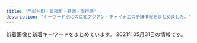 ```yaml
---
title: "門前仲町・東陽町・葛西・南行徳"
description: "キーワード別にの巨乳アジアン・チャイナエステ嬢情報をまとめました。"
---
```


新着画像と新着キーワードをまとめています。
2021年05月31日の情報です。

<DmmAffiliateIns />
<KeywordTable
  shops={
    [
    {
        "station": "\u845b\u897f\u99c5\u4e2d\u592e\u53e3",
        "url": "http://est-lux.com/",
        "img_links": [
            "http://est-lux.com/img/ttl_recbnr.png",
            "http://est-lux.com/staff/haruka/01.jpg",
            "http://est-lux.com/staff/haruka/01mb.jpg",
            "http://est-lux.com/staff/rina/01mb.jpg",
            "http://est-lux.com/staff/aya/01mb.jpg",
            "http://est-lux.com/staff/miharu/01.jpg",
            "http://est-lux.com/staff/aya/01.jpg",
            "http://est-lux.com/img/ttl_staff.png",
            "http://est-lux.com/img/access/address.png",
            "http://est-lux.com/staff/miharu/01mb.jpg",
            "http://est-lux.com/pic/campaign.png",
            "http://est-lux.com/staff/rina/01.jpg",
            "http://est-lux.com/staff/momo/01.jpg",
            "http://est-lux.com/staff/koko/01mb.jpg",
            "http://est-lux.com/staff/sakura/01mb.jpg",
            "http://est-lux.com/staff/momo/01mb.jpg",
            "http://est-lux.com/pic/head.png",
            "http://est-lux.com/staff/koko/01.jpg",
            "http://est-lux.com/staff/sakura/01.jpg",
            "http://est-lux.com/img/ttl_mobile.png",
            "http://est-lux.com/i/files/homeimg.jpg"
        ],
        "keywords": {
            "C": 16
        },
        "name": "Aegean Sea\u30fb\u30a8\u30fc\u30b2\u6d77"
    },
    {
        "station": "\u9580\u524d\u4ef2\u753a\u99c55\u756a\u51fa\u53e3",
        "keywords": {},
        "img_links": [
            "http://www.es-orion.click/img/momoko1.jpg",
            "http://www.es-orion.click/images/interior_t.jpg",
            "http://www.es-orion.click/img/urara1.jpg",
            "http://www.es-orion.click/img/suzu.jpg",
            "http://www.es-orion.click/img/suzu1.jpg",
            "http://www.es-orion.click/img/kaori.jpg",
            "http://www.es-orion.click/images/head.jpg",
            "http://www.es-orion.click/images/tel.jpg",
            "http://www.es-orion.click/images/news.jpg",
            "http://www.es-orion.click/img/naomi1.jpg",
            "http://www.es-orion.click/img/serina1.jpg",
            "http://www.es-orion.click/img/miwa1.jpg",
            "http://www.es-orion.click/images/1.jpg",
            "http://www.es-orion.click/images/staff_t.jpg",
            "http://www.es-orion.click/img/ami1.jpg",
            "http://www.es-orion.click/img/mayu.jpg",
            "http://www.es-orion.click/img/sayaka1.jpg",
            "http://www.es-orion.click/img/natu.jpg",
            "http://www.es-orion.click/img/hikari1.jpg",
            "http://www.es-orion.click/images/rem.jpg",
            "http://www.es-orion.click/img/hikari.jpg",
            "http://www.es-orion.click/images/int1.jpg",
            "http://www.es-orion.click/img/emili.jpg",
            "http://www.es-orion.click/img/yuyu.jpg",
            "http://www.es-orion.click/images/int2.jpg",
            "http://www.es-orion.click/img/runa1.jpg",
            "http://www.es-orion.click/img/natu1.jpg",
            "http://www.es-orion.click/images/info.jpg",
            "http://www.es-orion.click/images/mobile.jpg",
            "http://www.es-orion.click/img/erin.jpg",
            "http://www.es-orion.click/images/line.png",
            "http://www.es-orion.click/img/yuyu1.jpg",
            "http://www.es-orion.click/img/rin1.jpg",
            "http://www.es-orion.click/img/kaori1.jpg",
            "http://www.es-orion.click/img/emili1.jpg",
            "http://www.es-orion.click/images/4.jpg",
            "http://www.es-orion.click/img/erin1.jpg",
            "http://www.es-orion.click/img/sayaka2.jpg",
            "http://www.es-orion.click/img/serina.jpg",
            "http://www.es-orion.click/img/naomi.jpg",
            "http://www.es-orion.click/img/mayu1.jpg",
            "http://www.es-orion.click/images/ac1.jpg",
            "http://www.es-orion.click/images/2.jpg",
            "http://www.es-orion.click/images/sys1.jpg",
            "http://www.es-orion.click/img/ami.jpg",
            "http://www.es-orion.click/img/runa.jpg",
            "http://www.es-orion.click/img/momoko.jpg",
            "http://www.es-orion.click/img/sayaka.jpg",
            "http://www.es-orion.click/images/3.jpg",
            "http://www.es-orion.click/img/urara.jpg",
            "http://www.es-orion.click/images/ta.jpg",
            "http://www.es-orion.click/img/rin.jpg",
            "http://www.es-orion.click/img/miwa.jpg"
        ],
        "url": "http://www.es-orion.click/",
        "name": "\u30aa\u30ea\u30aa\u30f3"
    },
    {
        "keywords": {
            "D": 18,
            "86": 6,
            "C": 6,
            "87": 18
        },
        "img_links": [
            "http://www.lover.iesjp.com/files/002-02.jpg",
            "http://www.lover.iesjp.com/files/001-03.jpg",
            "http://www.lover.iesjp.com/images/sp_top.jpg",
            "http://www.lover.iesjp.com/files/005.jpg",
            "http://www.lover.iesjp.com/images/tit_new.png",
            "http://www.lover.iesjp.com/images/top.jpg",
            "http://www.lover.iesjp.com/images/tit_therapist.png",
            "http://www.lover.iesjp.com/images/img_tel.png",
            "http://www.lover.iesjp.com/files/005-02.jpg",
            "http://www.lover.iesjp.com/images/sp_tit_new.png",
            "http://www.lover.iesjp.com/images/maining.jpg",
            "http://www.lover.iesjp.com/files/004-02.jpg",
            "http://www.lover.iesjp.com/files/001.jpg",
            "http://www.lover.iesjp.com/files/005-03.jpg",
            "http://www.lover.iesjp.com/files/001-02.jpg",
            "http://www.lover.iesjp.com/files/002.jpg",
            "http://www.lover.iesjp.com/images/sp_tit_therapist.png",
            "http://www.lover.iesjp.com/files/004.jpg",
            "http://www.lover.iesjp.com/files/004-03.jpg",
            "http://www.lover.iesjp.com/files/002-03.jpg"
        ],
        "name": "\u897f\u74dc -\u30b9\u30a4\u30ab-",
        "station": "\u9580\u524d\u4ef2\u753a\u99c56\u756a\u51fa\u53e3",
        "url": "http://www.lover.iesjp.com/"
    },
    {
        "name": "\u68ee\u306e\u5bb6",
        "img_links": [
            "http://arm-salon.com/staff/sayuri/01.jpg",
            "http://arm-salon.com/staff/yuna/01mb.jpg",
            "http://arm-salon.com/staff/momo/01mb.jpg",
            "http://arm-salon.com/staff/momo/01.jpg",
            "http://arm-salon.com/staff/kana/01.jpg",
            "http://arm-salon.com/staff/mika/01mb.jpg",
            "http://arm-salon.com/pic/top.png",
            "http://arm-salon.com/staff/hana/01.jpg",
            "http://arm-salon.com/img/ttl_mobile.png",
            "http://arm-salon.com/staff/mika/01.jpg",
            "http://arm-salon.com/staff/sizuka/01.jpg",
            "http://arm-salon.com/pic/head.png",
            "http://arm-salon.com/staff/sizuka/01mb.jpg",
            "http://arm-salon.com/img/att.png",
            "http://arm-salon.com/staff/sayuri/01mb.jpg",
            "http://arm-salon.com/i/files/homeimg.jpg",
            "http://arm-salon.com/staff/yuna/01.jpg",
            "http://arm-salon.com/img/ttl_staff.png",
            "http://arm-salon.com/staff/hana/01mb.jpg",
            "http://arm-salon.com/staff/kana/01mb.jpg",
            "http://arm-salon.com/staff/yumi/01mb.jpg",
            "http://arm-salon.com/staff/yumi/01.jpg"
        ],
        "station": "\u897f\u845b\u897f\u99c5\u5317\u53e3",
        "url": "http://arm-salon.com/",
        "keywords": {
            "C": 17
        }
    },
    {
        "img_links": [
            "http://himekawa.iyasi.me/images/massage/massage_01a.jpg",
            "http://himekawa.iyasi.me/images/top/top_03.jpg",
            "http://himekawa.iyasi.me/images/home/index_13.jpg",
            "http://himekawa.iyasi.me/images/massage/massage_02b.jpg",
            "http://himekawa.iyasi.me/images/staff/staff_top.png",
            "http://himekawa.iyasi.me/images/staff_image/staff_04a.jpg",
            "http://himekawa.iyasi.me/images/massage/massage_04b.jpg",
            "http://himekawa.iyasi.me/images/demo/slider/images/slide2.png",
            "http://himekawa.iyasi.me/images/staff_image/staff_06b.jpg",
            "http://himekawa.iyasi.me/images/staff_image/staff_03b.jpg",
            "http://himekawa.iyasi.me/images/staff_image/staff_01a.jpg",
            "http://himekawa.iyasi.me/images/massage/massage_03a.jpg",
            "http://himekawa.iyasi.me/images/staff_image/staff_02a.jpg",
            "http://himekawa.iyasi.me/images/top/top_01.jpg",
            "http://himekawa.iyasi.me/images/demo/slider/images/slide3.png",
            "http://himekawa.iyasi.me/images/massage/massage_la.jpg",
            "http://himekawa.iyasi.me/images/top/top_08.png",
            "http://himekawa.iyasi.me/images/home/top.jpg",
            "http://himekawa.iyasi.me/images/massage/massage_03b.jpg",
            "http://himekawa.iyasi.me/images/index_page_top.png",
            "http://himekawa.iyasi.me/images/staff_one/staff_ba.png",
            "http://himekawa.iyasi.me/images/staff_image/staff_06a.jpg",
            "http://himekawa.iyasi.me/images/top/top_05.jpg",
            "http://himekawa.iyasi.me/images/top/top_02.jpg",
            "http://himekawa.iyasi.me/images/massage/massage_01b.jpg",
            "http://himekawa.iyasi.me/images/top/top_04.jpg",
            "http://himekawa.iyasi.me/images/home/index_tel.jpg",
            "http://himekawa.iyasi.me/images/top/top_06.jpg",
            "http://himekawa.iyasi.me/images/massage/massage_02a.jpg",
            "http://himekawa.iyasi.me/images/home/index_11.jpg",
            "http://himekawa.iyasi.me/images/massage/massage_04a.jpg",
            "http://himekawa.iyasi.me/images/demo/slider/images/slide1.png"
        ],
        "url": "http://himekawa.iyasi.me/",
        "keywords": {},
        "name": "HimeKawa",
        "station": "\u5357\u884c\u5fb3\u99c5\u5357\u53e3"
    },
    {
        "keywords": {},
        "url": "https://lovelove.ests.jp/",
        "station": "\u845b\u897f\u99c5\u5730\u4e0b\u9244\u535a\u7269\u9928\u53e3",
        "img_links": [],
        "name": "LOVE LOVE"
    },
    {
        "url": "http://hi-msg.com/shamballa/",
        "img_links": [],
        "name": "Shamballa\uff5e\u30b7\u30e3\u30f3\u30d0\u30e9",
        "keywords": {},
        "station": "\u7be0\u5d0e\u99c5\u5317\u53e3"
    },
    {
        "img_links": [
            "http://www.mens-royal.com/files/071-02.jpg",
            "http://www.mens-royal.com/images/girl-z2.jpg",
            "http://www.mens-royal.com/images/s_pick.png",
            "http://www.mens-royal.com/images/room1.jpg",
            "http://www.mens-royal.com/images/s_staff.png",
            "http://www.mens-royal.com/files/042-02.jpg",
            "http://www.mens-royal.com/images/mobile.jpg",
            "http://www.mens-royal.com/images/room2.jpg",
            "http://www.mens-royal.com/images/room3.jpg",
            "http://www.mens-royal.com/images/nbj3.jpg",
            "http://www.mens-royal.com/images/room4.jpg",
            "http://www.mens-royal.com/images/link/koko_200x40.png",
            "http://www.mens-royal.com/files/067-02.jpg",
            "http://www.mens-royal.com/files/057.jpg",
            "http://www.mens-royal.com/images/s_link.png",
            "http://www.mens-royal.com/files/042.jpg",
            "http://www.mens-royal.com/files/067.jpg",
            "http://www.mens-royal.com/files/063.jpg",
            "http://www.mens-royal.com/files/057-02.jpg",
            "http://www.mens-royal.com/images/top01.jpg",
            "http://www.mens-royal.com/files/071.jpg",
            "http://www.mens-royal.com/files/063-02.jpg",
            "http://www.mens-royal.com/images/top02.jpg",
            "http://www.mens-royal.com/images/girl-z1.jpg",
            "http://www.mens-royal.com/images/s_news.png",
            "http://www.mens-royal.com/images/s_mobile.png",
            "http://www.mens-royal.com/files/072.jpg",
            "http://www.mens-royal.com/files/072-02.jpg"
        ],
        "station": "\u845b\u897f\u99c5\u897f\u53e3",
        "name": "Royal\uff5e\u30ed\u30a4\u30e4\u30eb\uff5e",
        "keywords": {
            "87": 2,
            "88": 8,
            "E": 4,
            "84": 2,
            "C": 16,
            "D": 2,
            "F": 4
        },
        "url": "http://www.mens-royal.com/"
    },
    {
        "keywords": {
            "89": 1,
            "90": 1,
            "C": 9,
            "88": 1,
            "87": 1
        },
        "url": "http://www.styleone.cf/sk/",
        "station": "\u845b\u897f\u99c5\u5357\u53e3",
        "name": "\u723d\u5065",
        "img_links": [
            "http://www.styleone.cf/sk/wp-content/themes/800/picture/bg_comend.jpg",
            "http://www.styleone.cf/sk/wp-content/themes/800/images/border-bottom.png",
            "http://www.styleone.cf/sk/room/images/room2.jpg",
            "http://www.styleone.cf/sk/wp-content/themes/800/picture/pic_girl04.jpg",
            "http://www.styleone.cf/sk/wp-content/themes/800/picture/girl.png",
            "http://www.styleone.cf/sk/wp-content/themes/800/picture/pic_girl02.jpg",
            "http://www.styleone.cf/sk/wp-content/themes/800/picture/side_mobile.png",
            "http://www.styleone.cf/sk/wp-content/themes/800/picture/tit_pick.jpg",
            "http://www.styleone.cf/sk/wp-content/themes/800/picture/pic_girl03.jpg",
            "http://www.styleone.cf/sk/room/images/room3.jpg",
            "http://www.styleone.cf/sk/wp-content/themes/800/images/bg_comend.jpg",
            "http://www.styleone.cf/sk/wp-content/themes/800/picture/pic_girl01.jpg",
            "http://www.styleone.cf/sk/wp-content/themes/800/picture/end.jpg",
            "http://www.styleone.cf/sk/wp-content/themes/800/picture/tit_news.png",
            "http://www.styleone.cf/sk/wp-content/themes/800/picture/top.png",
            "http://www.styleone.cf/sk/wp-content/themes/800/picture/tit_staff.jpg",
            "http://www.styleone.cf/sk/room/images/room1.jpg",
            "http://www.styleone.cf/sk/wp-content/themes/800/picture/lb.png",
            "http://www.styleone.cf/sk/wp-content/themes/800/images/end.jpg",
            "http://www.styleone.cf/sk/wp-content/themes/800/picture/rb.png",
            "http://www.styleone.cf/sk/room/images/room4.jpg",
            "http://www.styleone.cf/sk/wp-content/themes/800/picture/border-bottom.png"
        ]
    },
    {
        "url": "http://treat-relax.com/",
        "name": "\u5929\u4f7f\u306e\u5922",
        "station": "\u897f\u845b\u897f\u99c5\u5357\u53e3",
        "img_links": [
            "http://treat-relax.com/staff/momo/01.jpg",
            "http://treat-relax.com/css/nav/nav-002.jpg",
            "http://treat-relax.com/css/nav/nav-003.jpg",
            "http://treat-relax.com/staff/haru/01.jpg",
            "http://treat-relax.com/staff/ami/02.jpg",
            "http://treat-relax.com/css/nav/nav-005.jpg",
            "http://treat-relax.com/css/tel01.png",
            "http://treat-relax.com/staff/koko/01.jpg",
            "http://treat-relax.com/css/staff/new.jpg",
            "http://treat-relax.com/staff/momo/02.jpg",
            "http://treat-relax.com/staff/momo/03.jpg",
            "http://treat-relax.com/staff/koko/02.jpg",
            "http://treat-relax.com/staff/ami/01.jpg",
            "http://treat-relax.com/staff/mei/01.jpg",
            "http://treat-relax.com/staff/rumi/01.jpg",
            "http://treat-relax.com/staff/nana/01.jpg",
            "http://treat-relax.com/staff/mei/02.jpg",
            "http://treat-relax.com/css/top-left02.jpg",
            "http://treat-relax.com/css/nav/nav-004.jpg",
            "http://treat-relax.com/css/top-left0001.jpg",
            "http://treat-relax.com/css/top02.jpg",
            "http://treat-relax.com/staff/ai/01.jpg",
            "http://treat-relax.com/css/nav/nav-006.jpg",
            "http://treat-relax.com/css/nav/nav-001.jpg",
            "http://treat-relax.com/css/staff/up.jpg"
        ],
        "keywords": {}
    },
    {
        "station": "\u884c\u5fb3\u99c5",
        "name": "Angel Islands",
        "img_links": [
            "http://blue-est.xyz/images/lisa.jpg",
            "http://blue-est.xyz/images/lili.jpg",
            "http://blue-est.xyz/images/g8.jpg",
            "http://blue-est.xyz/images/kaori.jpg",
            "http://blue-est.xyz/images/g101.jpg",
            "http://blue-est.xyz/images/r02.jpg",
            "http://blue-est.xyz/images/runa.jpg",
            "http://blue-est.xyz/images/miyu.jpg",
            "http://blue-est.xyz/images/nnm.jpg",
            "http://blue-est.xyz/images/tite-staff.png",
            "http://blue-est.xyz/images/g9.jpg",
            "http://blue-est.xyz/images/mobile.png",
            "http://blue-est.xyz/images/g1.jpg",
            "http://blue-est.xyz/images/g7.jpg",
            "http://blue-est.xyz/images/g18.jpg",
            "http://blue-est.xyz/images/mimi.jpg",
            "http://blue-est.xyz/images/g5.jpg",
            "http://blue-est.xyz/images/newt.png",
            "http://blue-est.xyz/images/g4.jpg",
            "http://blue-est.xyz/images/g6.jpg",
            "http://blue-est.xyz/images/aya.jpg",
            "http://blue-est.xyz/images/h2.jpg",
            "http://blue-est.xyz/images/momo.jpg",
            "http://blue-est.xyz/images/ayi.jpg",
            "http://blue-est.xyz/images/sr.jpg",
            "http://blue-est.xyz/images/nana.jpg",
            "http://blue-est.xyz/images/ayk.jpg",
            "http://blue-est.xyz/images/saki.jpg",
            "http://blue-est.xyz/images/top.png",
            "http://blue-est.xyz/images/mm.jpg",
            "http://blue-est.xyz/images/gat.png",
            "http://blue-est.xyz/images/pickt.png",
            "http://blue-est.xyz/images/h1.jpg",
            "http://blue-est.xyz/images/my.jpg",
            "http://blue-est.xyz/images/mina.jpg",
            "http://blue-est.xyz/images/g0.jpg",
            "http://blue-est.xyz/images/ggg.jpg",
            "http://blue-est.xyz/images/mla.jpg",
            "http://blue-est.xyz/images/y.jpg",
            "http://blue-est.xyz/images/hana.jpg",
            "http://blue-est.xyz/images/na.jpg",
            "http://blue-est.xyz/images/lie.jpg",
            "http://blue-est.xyz/images/laki.jpg",
            "http://blue-est.xyz/images/moe.jpg",
            "http://blue-est.xyz/images/r01.jpg"
        ],
        "keywords": {
            "C": 7,
            "85": 1,
            "E": 1
        },
        "url": "http://blue-est.xyz/"
    },
    {
        "station": "\u884c\u5fb3\u99c5\u5357\u53e3",
        "name": "\u685c\u8272",
        "keywords": {
            "86": 1,
            "85": 2,
            "D": 3,
            "84": 1,
            "C": 1
        },
        "img_links": [
            "http://sakurairo.msa.jp/images/home/index_12.png",
            "http://sakurairo.msa.jp/images/home/index_06.png",
            "http://sakurairo.msa.jp/images/top/top_06.jpg",
            "http://sakurairo.msa.jp/images/top_01.png",
            "http://sakurairo.msa.jp/images/top/top_04.jpg",
            "http://sakurairo.msa.jp/images/home/campaign_01.jpg",
            "http://sakurairo.msa.jp/images/top/top_08.png",
            "http://sakurairo.msa.jp/images/page_top.png",
            "http://sakurairo.msa.jp/images/top_flash_02.jpg",
            "http://sakurairo.msa.jp/images/headerParts01.png",
            "http://sakurairo.msa.jp/images/home/index_05.png",
            "http://sakurairo.msa.jp/images/top_04.png",
            "http://sakurairo.msa.jp/images/home/top.jpg",
            "http://sakurairo.msa.jp/images/staff/staff_07e.jpg",
            "http://sakurairo.msa.jp/images/staff/staff_01.png",
            "http://sakurairo.msa.jp/images/home/index_01.png",
            "http://sakurairo.msa.jp/images/home/index_15.png",
            "http://sakurairo.msa.jp/images/home/index_19.png",
            "http://sakurairo.msa.jp/images/staff/staff_02d.jpg",
            "http://sakurairo.msa.jp/images/staff/staff_03d.jpg",
            "http://sakurairo.msa.jp/images/home/index_14.png",
            "http://sakurairo.msa.jp/images/home/index_09.png",
            "http://sakurairo.msa.jp/images/home/campaign_02.jpg",
            "http://sakurairo.msa.jp/images/staff/staff_04d.jpg",
            "http://sakurairo.msa.jp/images/top_02.png",
            "http://sakurairo.msa.jp/images/top/top_03.jpg",
            "http://sakurairo.msa.jp/images/home/index_11.png",
            "http://sakurairo.msa.jp/images/top/top_05.jpg",
            "http://sakurairo.msa.jp/images/staff/staff_01d.jpg",
            "http://sakurairo.msa.jp/images/top_flash_01.jpg",
            "http://sakurairo.msa.jp/images/home/index_07.png",
            "http://sakurairo.msa.jp/images/home/index_13.png",
            "http://sakurairo.msa.jp/images/top/top_01.jpg",
            "http://sakurairo.msa.jp/images/home/index_a.png",
            "http://sakurairo.msa.jp/images/home/index_c.png",
            "http://sakurairo.msa.jp/images/home/index_17.png",
            "http://sakurairo.msa.jp/images/home/index_b.png",
            "http://sakurairo.msa.jp/images/home/index_tel.png",
            "http://sakurairo.msa.jp/images/top/top_02.jpg",
            "http://sakurairo.msa.jp/images/staff/staff_03.png",
            "http://sakurairo.msa.jp/images/home/index_10.png",
            "http://sakurairo.msa.jp/images/home/index_d.png"
        ],
        "url": "http://sakurairo.msa.jp/"
    },
    {
        "url": "https://chokoi.tyo.cm/",
        "name": "Loves \u30e9\u30d0\u30fc\u30ba",
        "keywords": {
            "83": 6,
            "87": 6,
            "86": 6,
            "E": 12,
            "C": 11,
            "88": 6,
            "85": 18,
            "D": 30
        },
        "station": "\u6728\u5834\u99c54b\u51fa\u53e3",
        "img_links": [
            "https://chokoi.tyo.cm/photos/sites/79/2021/03/2021030906125267.jpg",
            "https://chokoi.tyo.cm/photos/sites/79/2021/03/202103090612546.jpg",
            "https://chokoi.tyo.cm/photos/sites/79/2021/03/2021030906125066.jpg",
            "https://chokoi.tyo.cm/photos/sites/79/2021/04/2021040405151464.jpg",
            "https://chokoi.tyo.cm/images/link_nav05.jpg",
            "https://chokoi.tyo.cm/images/sp_nav02.png",
            "https://chokoi.tyo.cm/images/sp_top.jpg",
            "https://chokoi.tyo.cm/images/end.png",
            "https://chokoi.tyo.cm/images/top.png",
            "https://chokoi.tyo.cm/images/img_service03.jpg",
            "https://chokoi.tyo.cm/images/img_service02.jpg",
            "https://chokoi.tyo.cm/photos/sites/79/2021/04/2021040405151563.jpg",
            "https://chokoi.tyo.cm/images/img_service01.jpg",
            "https://chokoi.tyo.cm/images/sp_nav03.png",
            "https://chokoi.tyo.cm/images/link_nav03.jpg",
            "https://chokoi.tyo.cm/images/link_nav02.jpg",
            "https://chokoi.tyo.cm/photos/sites/79/2021/03/2021030906125324.jpg",
            "https://chokoi.tyo.cm/images/sp_nav01.png",
            "https://chokoi.tyo.cm/images/link_nav01.jpg",
            "https://chokoi.tyo.cm/images/card.png",
            "https://chokoi.tyo.cm/images/link_nav04.jpg",
            "https://chokoi.tyo.cm/images/sp_end.jpg",
            "https://chokoi.tyo.cm/images/re.png",
            "https://chokoi.tyo.cm/photos/sites/79/2021/05/2021050801194096.jpg",
            "https://chokoi.tyo.cm/images/link_nav06.jpg",
            "https://chokoi.tyo.cm/images/sp_tit_staff.png",
            "https://chokoi.tyo.cm/images/sp_tit_news.png",
            "https://chokoi.tyo.cm/photos/sites/79/2021/03/2021030906125613.jpg"
        ]
    },
    {
        "name": "Aries \u30a2\u30ea\u30a8\u30b9",
        "station": "\u884c\u5fb3\u99c5\u5317\u53e3",
        "keywords": {
            "F": 71,
            "G": 1,
            "\u30bb\u30af\u30b7\u30fc": 66,
            "E": 7
        },
        "img_links": [
            "http://es-chinese.info/wp-content/uploads/2020/11/mayixd2_\u526f\u672c-162x300.jpg",
            "http://es-chinese.info/wp-content/uploads/2020/11/akane6_\u526f\u672c-162x300.jpg",
            "http://es-chinese.info/wp-content/uploads/2020/11/yukina2_\u526f\u672c-500x750.jpg",
            "http://es-chinese.info/wp-content/uploads/2020/11/mayixd1_\u526f\u672c_\u526f\u672c-165x300.jpg",
            "http://es-chinese.info/wp-content/uploads/2021/02/mireyixd3_\u526f\u672c-221x300.jpg",
            "http://es-chinese.info/wp-content/themes/template-salon2/images/header-tel.png",
            "http://es-chinese.info/wp-content/uploads/2021/05/sakixd2_\u526f\u672c.jpg",
            "http://es-chinese.info/wp-content/uploads/2021/05/tomikaxd2_\u526f\u672c-212x300.jpg",
            "http://es-chinese.info/wp-content/uploads/2021/05/tomikaxd1_\u526f\u672c-212x300.jpg",
            "http://es-chinese.info/wp-content/themes/template-salon2/images/noimg.jpg",
            "http://es-chinese.info/wp-content/uploads/2020/09/sana_\u526f\u672c-500x750.jpg",
            "http://es-chinese.info/wp-content/uploads/2021/01/aoyixd3_\u526f\u672c.jpg",
            "http://es-chinese.info/wp-content/uploads/2020/11/ayimixd3_\u526f\u672c-169x300.jpg",
            "http://es-chinese.info/wp-content/uploads/2021/02/mireyixd1_\u526f\u672c-500x750.jpg",
            "http://es-chinese.info/wp-content/themes/template-salon2/images/bnr.jpg",
            "http://es-chinese.info/wp-content/uploads/2020/01/aya4_\u526f\u672c-500x750.jpg",
            "http://es-chinese.info/wp-content/uploads/2021/04/miyukixd6_\u526f\u672c-500x750.jpg",
            "http://es-chinese.info/wp-content/uploads/2021/04/miyukixd5_\u526f\u672c-500x750.jpg",
            "http://es-chinese.info/wp-content/uploads/2020/09/hare1_\u526f\u672c-500x750.jpg",
            "http://es-chinese.info/wp-content/uploads/2020/04/hina1_\u526f\u672c-167x300.jpg",
            "http://es-chinese.info/wp-content/uploads/2020/11/yukina2_\u526f\u672c-209x300.jpg",
            "http://es-chinese.info/wp-content/uploads/2021/04/miyukixd6_\u526f\u672c.jpg",
            "http://es-chinese.info/wp-content/uploads/2021/05/sakixd2_\u526f\u672c-500x750.jpg",
            "http://es-chinese.info/wp-content/uploads/2020/12/haruxd1_\u526f\u672c-576x1024.jpg",
            "http://es-chinese.info/wp-content/uploads/2021/01/eri2_\u526f\u672c-228x300.jpg",
            "http://es-chinese.info/wp-content/uploads/2019/12/WeChat-Image_20191207141003.jpg",
            "http://es-chinese.info/wp-content/uploads/2021/04/miyukixd2_\u526f\u672c.jpg",
            "http://es-chinese.info/wp-content/uploads/2020/12/haruxd1_\u526f\u672c-169x300.jpg",
            "http://es-chinese.info/wp-content/uploads/2021/04/miyukixd5_\u526f\u672c-225x300.jpg",
            "http://es-chinese.info/wp-content/uploads/2021/02/mireyixd4_\u526f\u672c.jpg",
            "http://es-chinese.info/wp-content/uploads/2020/12/haruxd1_\u526f\u672c-500x750.jpg",
            "http://es-chinese.info/wp-content/uploads/2020/09/sana_\u526f\u672c-212x300.jpg",
            "http://es-chinese.info/wp-content/uploads/2020/11/sayumixd1_\u526f\u672c-500x750.jpg",
            "http://es-chinese.info/wp-content/uploads/2019/12/WeChat-Image_20191207141010-768x1024.jpg",
            "http://es-chinese.info/wp-content/uploads/2021/04/miyukixd5_\u526f\u672c.jpg",
            "http://es-chinese.info/wp-content/uploads/2020/11/akanexd5_\u526f\u672c-500x750.jpg",
            "http://es-chinese.info/wp-content/uploads/2021/02/mireyixd1_\u526f\u672c.jpg",
            "http://es-chinese.info/wp-content/uploads/2021/01/aoyixd5_\u526f\u672c-500x750.jpg",
            "http://es-chinese.info/wp-content/uploads/2021/01/eri1_\u526f\u672c-500x750.jpg",
            "http://es-chinese.info/wp-content/uploads/2020/09/ayimixd_\u526f\u672c-1-169x300.jpg",
            "http://es-chinese.info/wp-content/uploads/2020/09/hare1_\u526f\u672c-169x300.jpg",
            "http://es-chinese.info/wp-content/uploads/2020/11/mayixd2_\u526f\u672c-500x750.jpg",
            "http://es-chinese.info/wp-content/uploads/2021/02/mireyixd4_\u526f\u672c-500x750.jpg",
            "http://es-chinese.info/wp-content/uploads/2021/05/tomikaxd2_\u526f\u672c.jpg",
            "http://es-chinese.info/wp-content/uploads/2021/05/tomikaxd2_\u526f\u672c-500x750.jpg",
            "http://es-chinese.info/wp-content/uploads/2021/01/aoyixd5_\u526f\u672c-212x300.jpg",
            "http://es-chinese.info/wp-content/uploads/2021/01/aoyixd4_\u526f\u672c-212x300.jpg",
            "http://es-chinese.info/wp-content/uploads/2020/11/mayixd1_\u526f\u672c_\u526f\u672c.jpg",
            "http://es-chinese.info/wp-content/uploads/2019/12/WeChat-Image_20191207140959.jpg",
            "http://es-chinese.info/wp-content/uploads/2021/01/eri1_\u526f\u672c-220x300.jpg",
            "http://es-chinese.info/wp-content/uploads/2020/11/sayumixd1_\u526f\u672c-218x300.jpg",
            "http://es-chinese.info/wp-content/uploads/2020/09/ayimixd_\u526f\u672c-1-500x750.jpg",
            "http://es-chinese.info/wp-content/uploads/2020/04/hina1_\u526f\u672c-500x750.jpg",
            "http://es-chinese.info/wp-content/uploads/2020/11/yukina2_\u526f\u672c.jpg",
            "http://es-chinese.info/wp-content/uploads/2020/11/yukina1_\u526f\u672c-212x300.jpg",
            "http://es-chinese.info/wp-content/uploads/2020/11/akanexd5_\u526f\u672c-745x1024.jpg",
            "http://es-chinese.info/wp-content/uploads/2021/01/aoyixd4_\u526f\u672c.jpg",
            "http://es-chinese.info/wp-content/uploads/2020/09/ayimixd_\u526f\u672c-1-577x1024.jpg",
            "http://es-chinese.info/wp-content/uploads/2020/11/mayixd2_\u526f\u672c-552x1024.jpg",
            "http://es-chinese.info/wp-content/uploads/2021/04/miyukixd2_\u526f\u672c-500x750.jpg",
            "http://es-chinese.info/wp-content/uploads/2020/11/mayixd1_\u526f\u672c_\u526f\u672c-500x750.jpg",
            "http://es-chinese.info/wp-content/uploads/2021/01/aoyixd5_\u526f\u672c.jpg",
            "http://es-chinese.info/wp-content/uploads/2021/01/aoyixd3_\u526f\u672c-500x750.jpg",
            "http://es-chinese.info/wp-content/uploads/2021/01/aoyixd3_\u526f\u672c-212x300.jpg",
            "http://es-chinese.info/wp-content/uploads/2021/02/mireyixd3_\u526f\u672c-500x750.jpg",
            "http://es-chinese.info/wp-content/uploads/2021/01/aoyixd4_\u526f\u672c-500x750.jpg",
            "http://es-chinese.info/wp-content/uploads/2020/12/haruxd2_\u526f\u672c-169x300.jpg",
            "http://es-chinese.info/wp-content/uploads/2020/11/yukina1_\u526f\u672c-500x750.jpg",
            "http://es-chinese.info/wp-content/uploads/2021/01/eri1_\u526f\u672c-752x1024.jpg",
            "http://es-chinese.info/wp-content/uploads/2020/11/yukina1_\u526f\u672c.jpg",
            "http://es-chinese.info/wp-content/uploads/2019/12/WeChat-Image_20191207141006-768x1024.jpg",
            "http://es-chinese.info/wp-content/uploads/2021/02/mireyixd4_\u526f\u672c-216x300.jpg",
            "http://es-chinese.info/wp-content/uploads/2021/02/mireyixd3_\u526f\u672c.jpg",
            "http://es-chinese.info/wp-content/uploads/2020/11/mayixd2_\u526f\u672c.jpg",
            "http://es-chinese.info/wp-content/themes/template-salon2/images/main1.jpg"
        ],
        "url": "http://es-chinese.info/"
    },
    {
        "img_links": [
            "http://cest-si-bon.tokyo/images/st/st_juri.jpg",
            "https://cest-si-bon.tokyo/images/st/st_kai.jpg",
            "http://cest-si-bon.tokyo/images/topimage/photo_4.jpg",
            "http://cest-si-bon.tokyo/images/topimage/photo_2.jpg",
            "http://cest-si-bon.tokyo/images/st/st_kai.jpg",
            "http://cest-si-bon.tokyo/images/st/st_sakura.jpg",
            "http://cest-si-bon.tokyo/images/st/st_natsu.jpg",
            "https://cest-si-bon.tokyo/images/st/st_kuu.jpg",
            "https://cest-si-bon.tokyo/images/st/st_natsu.jpg",
            "http://cest-si-bon.tokyo/images/topimage/photo_5.jpg",
            "http://cest-si-bon.tokyo/images/share/tel.png",
            "http://cest-si-bon.tokyo/images/st/st_riku.jpg",
            "http://cest-si-bon.tokyo/images/topimage/photo_1.jpg",
            "https://cest-si-bon.tokyo/images/st/st_riku.jpg",
            "https://cest-si-bon.tokyo/images/topimage/photo_1.jpg",
            "https://cest-si-bon.tokyo/images/share/tel.png",
            "http://cest-si-bon.tokyo/images/st/st_kuu.jpg",
            "http://cest-si-bon.tokyo/images/share/pagetop.png",
            "https://cest-si-bon.tokyo/images/share/pagetop.png",
            "https://cest-si-bon.tokyo/images/topimage/photo_2.jpg",
            "https://cest-si-bon.tokyo/images/share/sptel.png",
            "https://cest-si-bon.tokyo/images/topimage/photo_5.jpg",
            "http://cest-si-bon.tokyo/images/share/sptel.png",
            "https://cest-si-bon.tokyo/images/topimage/photo_4.jpg",
            "https://cest-si-bon.tokyo/images/st/st_juri.jpg",
            "https://cest-si-bon.tokyo/images/st/st_sakura.jpg"
        ],
        "station": "\u9580\u524d\u4ef2\u753a\u99c52\u756a\u53e3",
        "url": "https://cest-si-bon.tokyo/",
        "keywords": {
            "E": 11,
            "\u4e73": 11,
            "\u5de8\u4e73": 11,
            "C": 83,
            "D": 12
        },
        "name": "C\u2019EST SI BON -\u30bb\u30fb\u30b7\u30fb\u30dc\u30f3-"
    },
    {
        "name": "\u3084\u3059\u3089\u304e",
        "keywords": {},
        "station": "\u8239\u5800\u99c5\u5317\u53e3",
        "img_links": [
            "http://akien.work/fengjing2.jpg",
            "http://akien.work/jiejing6.jpg",
            "http://akien.work/jiejing4.jpg",
            "http://akien.work/jiejing3.jpg",
            "http://akien.work/staff_7170_1544625837499078.jpg",
            "http://akien.work/5.jpeg",
            "http://akien.work/head_2_4332_1544580584367843.jpg",
            "http://akien.work/jiejing5.jpg",
            "http://akien.work/6.jpeg",
            "http://akien.work/jiejing2.jpg",
            "http://akien.work/ditu.jpg",
            "http://akien.work/jiejing1.jpg",
            "http://akien.work/head_4_4332_1544580584784110.jpg",
            "http://akien.work/head_1_4332_15445805847677.jpg",
            "http://akien.work/staff_7170_1544625837499078_1.jpg",
            "http://akien.work/staff_7559_1547886875744350.jpg"
        ],
        "url": "http://akien.work/"
    },
    {
        "name": "\u30ef\u30f3\u30c0\u30fc\u30e9\u30f3\u30c9",
        "url": "https://www.es-mensesthe.info/",
        "img_links": [
            "https://static.wixstatic.com/media/1789f4_e147280e483f42899e4b3d5e7caf92f1~mv2.jpg",
            "https://static.wixstatic.com/media/1789f4_2fbb8d30cbfd49d58924ba8e468ef7f5~mv2.jpg",
            "https://static.wixstatic.com/media/96d791_1be596dd7f23490b9b0e704178290531~mv2.jpg",
            "https://static.wixstatic.com/media/96d791_e28a35375184419e9585c2b4e12ac83e~mv2.jpg",
            "https://static.wixstatic.com/media/96d791_43e018dca22747c2b765d8aa6bb4730d~mv2.jpg",
            "https://static.wixstatic.com/media/96d791_5d55c113359a4a188f4a12da11153d08~mv2.png",
            "https://static.wixstatic.com/media/96d791_9f931b4f1aa848f686c4852fb4de0023~mv2.jpg",
            "https://static.wixstatic.com/media/1789f4_08db416164264cc2afaf7ab008798109~mv2.jpg",
            "https://static.wixstatic.com/media/96d791_6ff48fcff4404e948713a278d6fba4aa~mv2.jpg",
            "https://static.wixstatic.com/media/a896d9_02f0ebb1776e442eae0ce11dffc92d24.png",
            "https://static.wixstatic.com/media/96d791_817955bbd13f4a11abc0c6ddfbac0f82~mv2.jpg",
            "https://static.wixstatic.com/media/96d791_1c10b3e5806b434e9674af60ef5ee259~mv2.jpg",
            "https://static.wixstatic.com/media/96d791_3eb6f202b7134ca182380be13a2eceec~mv2.png",
            "https://static.wixstatic.com/media/1789f4_924b58ab79154b06a9cf2728f83f9e16~mv2.jpg",
            "https://static.wixstatic.com/media/1789f4_6ea9139345054bfa8c0e670f5ff5f608~mv2.jpg",
            "https://static.wixstatic.com/media/96d791_319c152db4f64ca4ae7aaf3dfaa2e545~mv2.jpg",
            "https://static.wixstatic.com/media/96d791_859f31dba3184d118e9eed6302e18ea1~mv2.jpg",
            "https://static.wixstatic.com/media/96d791_f28a0b63f0e242c58274b246ca243806~mv2.png",
            "https://static.wixstatic.com/media/1789f4_eb4dabafdee7459289bbfd43f6719052~mv2.jpg",
            "https://static.wixstatic.com/media/1789f4_3504477e9be446b48c38be0412c03b71~mv2.jpg",
            "https://static.wixstatic.com/media/1789f4_c6233abd4113483aa0a2bc9c149301de~mv2.jpg",
            "https://static.wixstatic.com/media/96d791_b9f10a69e3814caf9ca0fd108e450bfa~mv2.jpg",
            "https://static.wixstatic.com/media/a896d9_bbced4ca1ed240d9976a39bd584760ec.png",
            "https://static.wixstatic.com/media/96d791_9531b0b1bbfc427f8c9fc93875698f78~mv2.jpg",
            "https://static.wixstatic.com/media/1789f4_37c5ad5eac7c435bbf6465cef4458a93~mv2.jpg",
            "https://static.wixstatic.com/media/1789f4_c8e2a255d16e45319c08dc69edef2844~mv2.jpg"
        ],
        "station": "\u897f\u845b\u897f\u99c5\u5317\u53e3",
        "keywords": {
            "F": 1,
            "C": 12
        }
    },
    {
        "name": "\u30b7\u30f3\u30c7\u30ec\u30e9\u30ac\u30fc\u30eb",
        "station": "\u9580\u524d\u4ef2\u753a\u99c54\u756a\u51fa\u53e3",
        "url": "http://eurynome-est.biz/",
        "keywords": {},
        "img_links": [
            "http://eurynome-est.biz/css/top-left01.jpg",
            "http://eurynome-est.biz/css/m-top-right01.jpg",
            "http://eurynome-est.biz/css/staff/staff091.png",
            "http://eurynome-est.biz/css/staff/staff02.png",
            "http://eurynome-est.biz/css/staff/staff031.png",
            "http://eurynome-est.biz/css/staff/staff061.png",
            "http://eurynome-est.biz/css/m-top-right03.jpg",
            "http://eurynome-est.biz/css/m-top02.jpg",
            "http://eurynome-est.biz/css/staff/staff06.png",
            "http://eurynome-est.biz/css/staff/staff03.png",
            "http://eurynome-est.biz/css/staff/staff07.png",
            "http://eurynome-est.biz/css/staff/nsta.png",
            "http://eurynome-est.biz/css/staff/staff05.png",
            "http://eurynome-est.biz/css/m-head.jpg",
            "http://eurynome-est.biz/css/m-yejiao.jpg",
            "http://eurynome-est.biz/css/staff/staff10.png",
            "http://eurynome-est.biz/css/staff/staff01.png",
            "http://eurynome-est.biz/css/m-right.jpg",
            "http://eurynome-est.biz/css/staff/staff08.png",
            "http://eurynome-est.biz/css/m-top-right02.jpg",
            "http://eurynome-est.biz/css/staff/staff09.png",
            "http://eurynome-est.biz/css/m-left.jpg",
            "http://eurynome-est.biz/css/m-top-right04.jpg",
            "http://eurynome-est.biz/css/staff/staff101.png",
            "http://eurynome-est.biz/images/call.png",
            "http://eurynome-est.biz/css/staff/staff11.png"
        ]
    },
    {
        "url": "https://277025115.wixsite.com/mysite-1/",
        "img_links": [
            "https://static.wixstatic.com/media/41d000_8ebb7d13d81ea4139c54644b997e8076.png",
            "https://static.wixstatic.com/media/0e987e_1b192f7e81e74112b0226c8e6a717c8f~mv2.jpg",
            "https://static.wixstatic.com/media/0e987e_8079ae0f0d664248b7ef2ee6dda92782~mv2.png",
            "https://static.wixstatic.com/media/0e987e_ecd7951dee7f42ee8d19da6acf10e545~mv2.png",
            "https://static.wixstatic.com/media/0e987e_f81114d4a5824d15974d25ecb4b8bdf0~mv2.png",
            "https://static.wixstatic.com/media/0e987e_1679ce0bb843404cba048e3d4a181a6c~mv2_d_2207_3225_s_2.jpg",
            "https://static.wixstatic.com/media/0e987e_cfdd0d64f4194102b1b5e79b9f13ab93~mv2_d_3225_2419_s_4_2.jpg",
            "https://static.wixstatic.com/media/0e987e_64a2635496c2491d87b7a6c3e2a3199f~mv2.png",
            "https://static.wixstatic.com/media/0e987e_a1b224f50322408086988edc5198b273~mv2.jpg",
            "https://static.wixstatic.com/media/0e987e_4eea8036a1684d93b818072fe6423fa4~mv2.jpg",
            "https://static.wixstatic.com/media/1fd55af04cc9e233f6ca4e29b72ebb00.png",
            "https://static.wixstatic.com/media/0e987e_66dae9fff67a4a7a8ae0dc9e20f796f8~mv2.png",
            "https://static.wixstatic.com/media/0e987e_04865866db29405f837253bbbb514370~mv2.jpg",
            "https://static.wixstatic.com/media/0e987e_88bebfebb7174ba7b6cbf72e7d9319e7~mv2.jpeg"
        ],
        "station": "\u7be0\u5d0e\u99c5\u897f\u53e3",
        "name": "MINAEN",
        "keywords": {
            "\u4e73": 1
        }
    },
    {
        "url": "http://www.nuku-mori.xyz/",
        "img_links": [
            "http://www.nuku-mori.xyz/images/sys.jpg",
            "http://www.nuku-mori.xyz/images/staff/yuri.jpg",
            "http://www.nuku-mori.xyz/pad/off.jpg",
            "http://www.nuku-mori.xyz/images/nav/index-t_staff.jpg",
            "http://www.nuku-mori.xyz/images/index-take_13.jpg",
            "http://www.nuku-mori.xyz/images/staff/2/mika.jpg",
            "http://www.nuku-mori.xyz/images/index-take_21.jpg",
            "http://www.nuku-mori.xyz/images/index-take_02.jpg",
            "http://www.nuku-mori.xyz/images/index-take_09.jpg",
            "http://www.nuku-mori.xyz/images/staff/2/nana.jpg",
            "http://www.nuku-mori.xyz/images/index-take_07.jpg",
            "http://www.nuku-mori.xyz/images/nav/c-nav-info.jpg",
            "http://www.nuku-mori.xyz/images/nav/c-nav-sys.jpg",
            "http://www.nuku-mori.xyz/images/staff/2/yuki2.jpg",
            "http://www.nuku-mori.xyz/images/index-take_12.jpg",
            "http://www.nuku-mori.xyz/images/index-take_06.jpg",
            "http://www.nuku-mori.xyz/images/staff/2/ami.jpg",
            "http://www.nuku-mori.xyz/images/index-take_17.jpg"
        ],
        "name": "\u6e29\u3082\u308a",
        "keywords": {
            "C": 6
        },
        "station": "\u6771\u967d\u753a\u99c51\u756a\u51fa\u53e3"
    },
    {
        "url": "http://arelaxchel.este88.com/",
        "station": "\u6d66\u5b89\u99c5\u5357\u53e3",
        "keywords": {},
        "name": "\u7483\u6765",
        "img_links": [
            "http://arelaxchel.este88.com/img/mika1.jpg",
            "http://arelaxchel.este88.com/gals/koko1.jpg",
            "http://arelaxchel.este88.com/img/kixyoko1.jpg",
            "http://arelaxchel.este88.com/gals/sayuri1.jpg",
            "http://arelaxchel.este88.com/gals/risa1.jpg",
            "http://arelaxchel.este88.com/img/momo1.jpg",
            "http://arelaxchel.este88.com/images/kaori1.jpg",
            "http://arelaxchel.este88.com/img/kaori1.jpg",
            "http://arelaxchel.este88.com/images/r01.jpg",
            "http://arelaxchel.este88.com/images/ph1.jpg",
            "http://arelaxchel.este88.com/images/mika1.jpg",
            "http://arelaxchel.este88.com/images/momo1.jpg",
            "http://arelaxchel.este88.com/images/kixyoko1.jpg",
            "http://arelaxchel.este88.com/images/r02.jpg",
            "http://arelaxchel.este88.com/images/r04.jpg"
        ]
    },
    {
        "keywords": {},
        "img_links": [],
        "name": "Love Forever",
        "url": "https://love-forever.ests.jp/",
        "station": "\u884c\u5fb3\u99c5"
    },
    {
        "url": "http://www.momiyoshi.mesthe.com/",
        "img_links": [
            "http://www.momiyoshi.mesthe.com/images/btn2.png",
            "http://www.momiyoshi.mesthe.com/images/mainImg_sub.jpg",
            "http://www.momiyoshi.mesthe.com/files/012.jpg",
            "http://www.momiyoshi.mesthe.com/images/icon_tel.png",
            "http://www.momiyoshi.mesthe.com/files/008-02.jpg",
            "http://www.momiyoshi.mesthe.com/files/001-02.jpg",
            "http://www.momiyoshi.mesthe.com/files/001.jpg",
            "http://www.momiyoshi.mesthe.com/files/003.jpg",
            "http://www.momiyoshi.mesthe.com/files/005-02.jpg",
            "http://www.momiyoshi.mesthe.com/files/002-02.jpg",
            "http://www.momiyoshi.mesthe.com/files/011.jpg",
            "http://www.momiyoshi.mesthe.com/files/003-02.jpg",
            "http://www.momiyoshi.mesthe.com/files/008.jpg",
            "http://www.momiyoshi.mesthe.com/images/icon_staff.png",
            "http://www.momiyoshi.mesthe.com/files/005.jpg",
            "http://www.momiyoshi.mesthe.com/files/002.jpg",
            "http://www.momiyoshi.mesthe.com/images/mainImg_sub2.jpg",
            "http://www.momiyoshi.mesthe.com/files/013-02.jpg",
            "http://www.momiyoshi.mesthe.com/images/icon_top.png",
            "http://www.momiyoshi.mesthe.com/files/013.jpg",
            "http://www.momiyoshi.mesthe.com/files/004.jpg",
            "http://www.momiyoshi.mesthe.com/files/011-02.jpg",
            "http://www.momiyoshi.mesthe.com/images/icon_info.png",
            "http://www.momiyoshi.mesthe.com/files/012-02.jpg",
            "http://www.momiyoshi.mesthe.com/files/004-02.jpg"
        ],
        "keywords": {
            "D": 24,
            "87": 16,
            "85": 8,
            "86": 12,
            "C": 12
        },
        "station": "\u9580\u524d\u4ef2\u753a\u99c56\u756a\u51fa\u53e3",
        "name": "momiyoshi"
    },
    {
        "img_links": [
            "http://iyasinote.xyz/_src/23776259/img20190220201540841954_20210421120550484.jpg",
            "http://iyasinote.xyz/_src/20272570/dscf1336.jpg",
            "http://iyasinote.xyz/_src/20272583/tel.png",
            "http://iyasinote.xyz/_src/20272642/index_08.png",
            "http://iyasinote.xyz/_src/20272567/sign.png",
            "http://iyasinote.xyz/_src/20272640/index_05.png",
            "http://iyasinote.xyz/_src/20272573/b1.png",
            "http://iyasinote.xyz/_src/20272608/back.png",
            "http://iyasinote.xyz/_src/20272639/index_04.png",
            "http://iyasinote.xyz/_src/20272599/back.png",
            "http://iyasinote.xyz/_src/20272614/x1.png",
            "http://iyasinote.xyz/_src/20272585/back.png",
            "http://iyasinote.xyz/_src/20272636/back.png",
            "http://iyasinote.xyz/_src/20272584/tel.png",
            "http://iyasinote.xyz/_src/20850017/point_blur_jan142021_151523.jpg",
            "http://iyasinote.xyz/_src/20272569/_x1m6343.jpg",
            "http://iyasinote.xyz/_src/20272618/x3.png",
            "http://iyasinote.xyz/_src/20272668/info1.png",
            "http://iyasinote.xyz/_src/20272575/sign.png",
            "http://iyasinote.xyz/_src/32108882/img20190623174539069990.jpg",
            "http://iyasinote.xyz/_src/20272641/index_11.png",
            "http://iyasinote.xyz/_src/20272684/s2.jpg",
            "http://iyasinote.xyz/_src/20272612/sign.png",
            "http://iyasinote.xyz/_src/20272623/back.png",
            "http://iyasinote.xyz/_src/20850011/s2.jpg",
            "http://iyasinote.xyz/_src/20272643/index_09.png",
            "http://iyasinote.xyz/_src/20272588/sign.png",
            "http://iyasinote.xyz/_src/20272578/b1.png",
            "http://iyasinote.xyz/_src/20272665/img20160204005259325917.jpg",
            "http://iyasinote.xyz/_src/20272581/sign.png",
            "http://iyasinote.xyz/_src/20272626/sign.png",
            "http://iyasinote.xyz/_src/20272594/x3.png",
            "http://iyasinote.xyz/_src/20272602/sign.png",
            "http://iyasinote.xyz/_src/23776260/img20190220201540841954_20210421120550484.jpg",
            "http://iyasinote.xyz/_src/20272628/x1.png",
            "http://iyasinote.xyz/_src/20272571/img20160403102850637767.jpg",
            "http://iyasinote.xyz/_src/20272590/x1.png",
            "http://iyasinote.xyz/_src/20272683/point_blur_jan142021_151523.jpg",
            "http://iyasinote.xyz/_src/20272631/x3.png",
            "http://iyasinote.xyz/_src/20850006/wechatimg568.jpg",
            "http://iyasinote.xyz/_src/21196925/img20180526163006762357.jpg",
            "http://iyasinote.xyz/_src/20272644/wechatimg568.jpg",
            "http://iyasinote.xyz/_src/20272568/img20151209023726260995.jpg"
        ],
        "keywords": {},
        "url": "http://iyasinote.xyz/",
        "station": "\u6728\u5834\u99c5A4\u51fa\u53e3",
        "name": "\u30ea\u30d5\u30ec\u30c3\u30b7\u30e5"
    },
    {
        "keywords": {},
        "url": "http://k-este.info/",
        "name": "\u30b9\u30a4\u30fc\u30c8\u30cf\u30fc\u30c8",
        "station": "\u897f\u845b\u897f\u99c5\u5317\u53e3",
        "img_links": []
    },
    {
        "name": "\u7f8e",
        "img_links": [
            "http://hi-msg.com/mi/img/p-10.jpg",
            "http://hi-msg.com/mi/img/p-9.jpg",
            "http://hi-msg.com/mi/img/p-7.jpg",
            "http://hi-msg.com/mi/img/p-00.jpg",
            "http://hi-msg.com/mi/img/p-6.jpg",
            "http://hi-msg.com/mi/img/p-1.jpg",
            "http://hi-msg.com/mi/img/fla-1.jpg",
            "http://hi-msg.com/mi/img/p-3.jpg",
            "http://hi-msg.com/mi/img/staff-list-top.jpg",
            "http://hi-msg.com/mi/img/p-8.jpg",
            "http://hi-msg.com/mi/img/p-5.jpg",
            "http://hi-msg.com/mi/img/no.png",
            "http://hi-msg.com/mi/img/botton.jpg",
            "http://hi-msg.com/mi/img/p-2.jpg",
            "http://hi-msg.com/mi/img/p-4.jpg",
            "http://hi-msg.com/mi/img/osirase_t.jpg",
            "http://hi-msg.com/mi/img/fla.jpg"
        ],
        "url": "http://hi-msg.com/mi/",
        "station": "\u884c\u5fb3\u99c5",
        "keywords": {}
    },
    {
        "img_links": [
            "http://cuorea-massage.work/i/img/sta23.jpg",
            "http://cuorea-massage.work/img/st1.jpg",
            "http://cuorea-massage.work/img/m3.jpg",
            "http://cuorea-massage.work/img/s7.jpg",
            "http://cuorea-massage.work/img/st04.jpg",
            "http://cuorea-massage.work/img/m4.jpg",
            "http://cuorea-massage.work/i/img/r1.jpg",
            "http://cuorea-massage.work/img/sta15.jpg",
            "http://cuorea-massage.work/i/img/sta24.jpg",
            "http://cuorea-massage.work/i/img/r2.jpg",
            "http://cuorea-massage.work/i/img/sta7.jpg",
            "http://cuorea-massage.work/img/sta22.jpg",
            "http://cuorea-massage.work/img/sta13.jpg",
            "http://cuorea-massage.work/img/head.jpg",
            "http://cuorea-massage.work/img/s13.jpg",
            "http://cuorea-massage.work/i/img/r3.jpg",
            "http://cuorea-massage.work/i/img/nos.jpg",
            "http://cuorea-massage.work/img/s24.jpg",
            "http://cuorea-massage.work/img/st4.jpg",
            "http://cuorea-massage.work/img/sta11.jpg",
            "http://cuorea-massage.work/img/botton.jpg",
            "http://cuorea-massage.work/img/st12.jpg",
            "http://cuorea-massage.work/i/img/sta22.jpg",
            "http://cuorea-massage.work/img/s22.jpg",
            "http://cuorea-massage.work/img/m50.jpg",
            "http://cuorea-massage.work/img/sta19.jpg",
            "http://cuorea-massage.work/img/st7.jpg",
            "http://cuorea-massage.work/img/s11.jpg",
            "http://cuorea-massage.work/img/sta23.jpg",
            "http://cuorea-massage.work/img/s21.jpg",
            "http://cuorea-massage.work/img/s15.jpg",
            "http://cuorea-massage.work/img/s16.jpg",
            "http://cuorea-massage.work/img/sta7.jpg",
            "http://cuorea-massage.work/img/st16.jpg",
            "http://cuorea-massage.work/img/m20.jpg",
            "http://cuorea-massage.work/img/sta16.jpg",
            "http://cuorea-massage.work/img/s12.jpg",
            "http://cuorea-massage.work/i/img/paypay.jpg",
            "http://cuorea-massage.work/i/img/sta12.jpg",
            "http://cuorea-massage.work/img/fla.jpg",
            "http://cuorea-massage.work/img/sta24.jpg",
            "http://cuorea-massage.work/img/m1.jpg",
            "http://cuorea-massage.work/img/st13.jpg",
            "http://cuorea-massage.work/i/img/sta15.jpg",
            "http://cuorea-massage.work/img/m5.jpg",
            "http://cuorea-massage.work/img/s4.jpg",
            "http://cuorea-massage.work/img/st11.jpg",
            "http://cuorea-massage.work/i/img/st21.jpg",
            "http://cuorea-massage.work/img/s19.jpg",
            "http://cuorea-massage.work/img/sta17.jpg",
            "http://cuorea-massage.work/img/sta12.jpg",
            "http://cuorea-massage.work/img/credit.jpg",
            "http://cuorea-massage.work/i/img/sta19.jpg",
            "http://cuorea-massage.work/img/s1.jpg",
            "http://cuorea-massage.work/img/sta4.jpg",
            "http://cuorea-massage.work/img/st15.jpg",
            "http://cuorea-massage.work/img/sta1.jpg",
            "http://cuorea-massage.work/img/m6.jpg",
            "http://cuorea-massage.work/img/fla-2.jpg",
            "http://cuorea-massage.work/img/s23.jpg",
            "http://cuorea-massage.work/i/img/sta17.jpg",
            "http://cuorea-massage.work/img/sta21.jpg",
            "http://cuorea-massage.work/i/img/sta1.jpg",
            "http://cuorea-massage.work/i/img/sta16.jpg",
            "http://cuorea-massage.work/i/img/sta11.jpg",
            "http://cuorea-massage.work/img/st23.jpg",
            "http://cuorea-massage.work/i/img/sta21.jpg",
            "http://cuorea-massage.work/img/st22.jpg",
            "http://cuorea-massage.work/img/m40.jpg",
            "http://cuorea-massage.work/img/m60.jpg",
            "http://cuorea-massage.work/img/st015.jpg",
            "http://cuorea-massage.work/img/m2.jpg",
            "http://cuorea-massage.work/img/m30.jpg",
            "http://cuorea-massage.work/img/nos.jpg",
            "http://cuorea-massage.work/img/st17.jpg",
            "http://cuorea-massage.work/img/st19.jpg",
            "http://cuorea-massage.work/i/img/sta4.jpg",
            "http://cuorea-massage.work/img/st21.jpg",
            "http://cuorea-massage.work/img/st24.jpg"
        ],
        "keywords": {
            "87": 7,
            "D": 21,
            "E": 9,
            "86": 15,
            "85": 3,
            "88": 6,
            "C": 22
        },
        "station": "\u6771\u967d\u753a\u99c54\u756a\u51fa\u53e3",
        "url": "http://cuorea-massage.work/",
        "name": "\u30af\u30aa\u30ec\u30a2"
    },
    {
        "keywords": {
            "85": 2,
            "88": 1,
            "87": 1,
            "E": 2,
            "D": 5,
            "83": 3,
            "C": 1,
            "86": 1
        },
        "img_links": [
            "https://sweet-queen.ests.jp/images/mobile.jpg",
            "http://gekkou2.a1.ies.bz/upload/sites/12/2021/05/2021051818354077.jpg",
            "https://sweet-queen.ests.jp/photos/sites/12/2021/05/202105271756564.jpg",
            "http://gekkou2.a1.ies.bz/upload/sites/12/2021/05/202105271756564.jpg",
            "https://sweet-queen.ests.jp/images/s_news.jpg",
            "https://sweet-queen.ests.jp/photos/sites/12/2020/12/2020122317270920.jpg",
            "https://sweet-queen.ests.jp/images/room2.jpg",
            "http://gekkou2.a1.ies.bz/upload/sites/12/2021/05/202105201719141.jpg",
            "https://sweet-queen.ests.jp/photos/sites/12/2021/03/2021032318094325.jpg",
            "https://sweet-queen.ests.jp/photos/sites/12/2021/05/2021051818354077.jpg",
            "https://sweet-queen.ests.jp/photos/sites/12/2020/12/202012161830054.jpg",
            "https://sweet-queen.ests.jp/photos/sites/12/2021/03/2021031516515050.jpg",
            "https://sweet-queen.ests.jp/images/top.png",
            "https://sweet-queen.ests.jp/images/s_face.jpg",
            "https://sweet-queen.ests.jp/images/s_staff.png",
            "https://sweet-queen.ests.jp/images/s_mobile.jpg",
            "https://sweet-queen.ests.jp/photos/sites/12/2021/01/2021010819070927.jpg",
            "https://sweet-queen.ests.jp/photos/sites/12/2021/05/202105201719141.jpg",
            "https://sweet-queen.ests.jp/photos/sites/12/2020/12/2020122317262280.jpg",
            "https://sweet-queen.ests.jp/images/room1.jpg"
        ],
        "name": "Sweet Queen\u30fb\u30b9\u30a6\u30a3\u30fc\u30c8\u30af\u30a4\u30fc\u30f3",
        "url": "https://sweet-queen.ests.jp/",
        "station": "\u884c\u5fb3\u99c5\u5357\u53e3"
    },
    {
        "name": "\u591c\u6765\u9999",
        "station": "\u9580\u524d\u4ef2\u753a\u99c51\u756a\u51fa\u53e3",
        "keywords": {
            "C": 4,
            "D": 12,
            "86": 10,
            "87": 6,
            "88": 2
        },
        "img_links": [
            "http://www.yeraisha.esjp.info/files/003.jpg",
            "http://www.yeraisha.esjp.info/files/003-03.jpg",
            "http://www.yeraisha.esjp.info/files/010-02.jpg",
            "http://www.yeraisha.esjp.info/files/007-03.jpg",
            "http://www.yeraisha.esjp.info/files/014-02.jpg",
            "http://www.yeraisha.esjp.info/files/015.jpg",
            "http://www.yeraisha.esjp.info/photo_news/upimg/657035f9ba51dd5f6b_0.jpg",
            "http://www.yeraisha.esjp.info/photo_news/upimg/541995f8e7a123b0df_1.jpg",
            "http://www.yeraisha.esjp.info/photo_news/upimg/103916020c5436cbc3_0.jpg",
            "http://www.yeraisha.esjp.info/photo_news/upimg/235456066b19e7057b_0.jpg",
            "http://www.yeraisha.esjp.info/files/016-03.jpg",
            "http://www.yeraisha.esjp.info/files/011-03.jpg",
            "http://www.yeraisha.esjp.info/images/call.png",
            "http://www.yeraisha.esjp.info/files/002-03.jpg",
            "http://www.yeraisha.esjp.info/images/foot01.jpg",
            "http://www.yeraisha.esjp.info/photo_news/upimg/103916020c5436cbc3_1.jpg",
            "http://www.yeraisha.esjp.info/photo_news/upimg/708855fa23e7b29bc6_1.jpg",
            "http://www.yeraisha.esjp.info/photo_news/upimg/287805fc9ed3c6dfd5_0.jpg",
            "http://www.yeraisha.esjp.info/files/015-03.jpg",
            "http://www.yeraisha.esjp.info/files/016-02.jpg",
            "http://www.yeraisha.esjp.info/photo_news/upimg/541995f8e7a123b0df_0.jpg",
            "http://www.yeraisha.esjp.info/files/003-02.jpg",
            "http://www.yeraisha.esjp.info/files/001.jpg",
            "http://www.yeraisha.esjp.info/photo_news/upimg/96590602a02528f39e_1.jpg",
            "http://www.yeraisha.esjp.info/images/m-top003.jpg",
            "http://www.yeraisha.esjp.info/files/007-02.jpg",
            "http://www.yeraisha.esjp.info/files/010.jpg",
            "http://www.yeraisha.esjp.info/files/002.jpg",
            "http://www.yeraisha.esjp.info/files/014-03.jpg",
            "http://www.yeraisha.esjp.info/images/m-top004.jpg",
            "http://www.yeraisha.esjp.info/files/014.jpg",
            "http://www.yeraisha.esjp.info/files/011.jpg",
            "http://www.yeraisha.esjp.info/files/001-02.jpg",
            "http://www.yeraisha.esjp.info/files/001-03.jpg",
            "http://www.yeraisha.esjp.info/files/016.jpg",
            "http://www.yeraisha.esjp.info/files/010-03.jpg",
            "http://www.yeraisha.esjp.info/files/011-02.jpg",
            "http://www.yeraisha.esjp.info/photo_news/upimg/287876012472ea7f2e_1.jpg",
            "http://www.yeraisha.esjp.info/images/m-head01.jpg",
            "http://www.yeraisha.esjp.info/photo_news/upimg/569645ff576e68a2f9_1.jpg",
            "http://www.yeraisha.esjp.info/files/015-02.jpg",
            "http://www.yeraisha.esjp.info/photo_news/upimg/470435fe983ea66714_0.jpg",
            "http://www.yeraisha.esjp.info/files/002-02.jpg",
            "http://www.yeraisha.esjp.info/files/007.jpg"
        ],
        "url": "http://www.yeraisha.esjp.info/"
    },
    {
        "img_links": [],
        "url": "http://ran.xyz.mn/",
        "name": "\u82b1\u6d77",
        "keywords": {},
        "station": "\u845b\u897f\u99c5\u897f\u53e3"
    },
    {
        "keywords": {
            "\u80f8": 1
        },
        "img_links": [
            "http://lavender01.com/wp-content/uploads/2021/04/\u3042\u3042\u3042.jpg",
            "http://lavender01.com/wp-content/uploads/2018/07/321.jpg",
            "http://lavender01.com/wp-content/uploads/2021/04/xsZVLMOBvlGslIP1619083232_1619083310.jpg",
            "http://lavender01.com/wp-content/uploads/2020/11/1606713863690.jpg",
            "http://lavender01.com/wp-content/uploads/2018/02/6.jpg",
            "http://lavender01.com/wp-content/plugins/wpfront-scroll-top/images/icons/103.png",
            "http://lavender01.com/wp-content/uploads/2020/11/987.jpg",
            "http://lavender01.com/wp-content/uploads/2018/02/2-2-330x493.jpg",
            "http://lavender01.com/wp-content/uploads/2020/11/SSfYZs6CdoQYwW01606714654_1606714696.jpg",
            "http://lavender01.com/wp-content/uploads/2020/11/33.jpg",
            "http://lavender01.com/wp-content/uploads/2018/02/1-2-330x493.jpg",
            "http://lavender01.com/wp-content/uploads/2018/02/4-2.jpg",
            "http://lavender01.com/wp-content/uploads/2019/04/1558518416960.jpg",
            "http://lavender01.com/wp-content/uploads/2018/02/3-2.jpg",
            "http://lavender01.com/wp-content/uploads/2021/04/DWuvcZgBWqc17Hi1619083396_1619083425.jpg",
            "http://lavender01.com/wp-content/uploads/2018/02/m_gallery.png",
            "http://lavender01.com/wp-content/uploads/2020/11/uam1gRClIJWQsaK1607842826_1607842842.jpg",
            "http://lavender01.com/wp-content/uploads/2018/02/m_therapist.png",
            "http://lavender01.com/wp-content/uploads/2020/11/44.jpg",
            "http://lavender01.com/wp-content/uploads/2018/03/sys4.jpg",
            "http://lavender01.com/wp-content/uploads/2020/11/22258963.jpg",
            "http://lavender01.com/wp-content/uploads/2018/02/2-2.jpg",
            "http://lavender01.com/wp-content/uploads/2018/02/5-2.jpg",
            "http://lavender01.com/wp-content/uploads/2019/04/1558518421316.jpg",
            "http://lavender01.com/wp-content/uploads/2018/02/m_top-1.png",
            "http://lavender01.com/wp-content/uploads/2018/02/qr.jpg",
            "http://lavender01.com/wp-content/uploads/2018/02/1-2.jpg",
            "http://lavender01.com/wp-content/uploads/2018/02/5-2-330x493.jpg",
            "http://lavender01.com/wp-content/uploads/2018/02/3-2-330x493.jpg",
            "http://lavender01.com/wp-content/uploads/2020/11/PQTz07QdWarnUrS1607842853_1607842875.jpg"
        ],
        "url": "http://lavender01.com/",
        "station": "\u845b\u897f\u99c5",
        "name": "Lavender \uff5e\u30e9\u30d9\u30f3\u30c0\u30fc\uff5e"
    },
    {
        "url": "http://www.bestlove.esjp.info/",
        "keywords": {
            "88": 2,
            "D": 6,
            "86": 2,
            "87": 4,
            "C": 2
        },
        "station": "\u9580\u524d\u4ef2\u753a\u99c54\u756a\u53e3",
        "name": "Best Love",
        "img_links": [
            "http://www.bestlove.esjp.info/images/top-left01.jpg",
            "http://www.bestlove.esjp.info/files/002.jpg",
            "http://www.bestlove.esjp.info/images/m-top-right03.jpg",
            "http://www.bestlove.esjp.info/photo_news/upimg/815346098f11be7c09_0.jpg",
            "http://www.bestlove.esjp.info/files/003.jpg",
            "http://www.bestlove.esjp.info/images/m-left.jpg",
            "http://www.bestlove.esjp.info/images/m-top-right02.jpg",
            "http://www.bestlove.esjp.info/images/m-right.jpg",
            "http://www.bestlove.esjp.info/images/m-top-right01.jpg",
            "http://www.bestlove.esjp.info/photo_news/upimg/849236066c0874c4c8_0.jpg",
            "http://www.bestlove.esjp.info/images/m-top-right04.jpg",
            "http://www.bestlove.esjp.info/photo_news/upimg/20664608653e38f8a6_0.jpg",
            "http://www.bestlove.esjp.info/images/m-top03.jpg",
            "http://www.bestlove.esjp.info/files/001.jpg",
            "http://www.bestlove.esjp.info/images/call.png",
            "http://www.bestlove.esjp.info/files/004.jpg",
            "http://www.bestlove.esjp.info/images/m-yejiao.jpg",
            "http://www.bestlove.esjp.info/images/m-top02.jpg",
            "http://www.bestlove.esjp.info/images/m-head.jpg"
        ]
    },
    {
        "img_links": [
            "http://beautygirls-station.work/img/sta2.jpg",
            "http://beautygirls-station.work/sp/img/st3.jpg",
            "http://beautygirls-station.work/sp/img/sys.jpg",
            "http://beautygirls-station.work/sp/img/p2.jpg",
            "http://beautygirls-station.work/sp/img/pc.jpg",
            "http://beautygirls-station.work/img/nos.jpg",
            "http://beautygirls-station.work/sp/img/t-t.jpg",
            "http://beautygirls-station.work/img/s2.jpg",
            "http://beautygirls-station.work/sp/img/st2.jpg",
            "http://beautygirls-station.work/sp/img/t-r.jpg",
            "http://beautygirls-station.work/sp/img/info.jpg",
            "http://beautygirls-station.work/img/s3.jpg",
            "http://beautygirls-station.work/img/rom.png",
            "http://beautygirls-station.work/img/st3.jpg",
            "http://beautygirls-station.work/sp/img/p1.jpg",
            "http://beautygirls-station.work/sp/img/add.jpg",
            "http://beautygirls-station.work/sp/img/st1.jpg",
            "http://beautygirls-station.work/sp/img/time.jpg",
            "http://beautygirls-station.work/sp/img/tit.jpg",
            "http://beautygirls-station.work/sp/img/pic.jpg",
            "http://beautygirls-station.work/sp/img/tel.jpg",
            "http://beautygirls-station.work/img/sta3.jpg",
            "http://beautygirls-station.work/img/bod.png",
            "http://beautygirls-station.work/img/st1.jpg",
            "http://beautygirls-station.work/img/mo.png",
            "http://beautygirls-station.work/img/s1.jpg",
            "http://beautygirls-station.work/sp/img/t-s.jpg",
            "http://beautygirls-station.work/sp/img/p3.jpg",
            "http://beautygirls-station.work/sp/img/botton.jpg",
            "http://beautygirls-station.work/img/sta1.jpg",
            "http://beautygirls-station.work/img/bottom.png",
            "http://beautygirls-station.work/sp/img/t-a.jpg",
            "http://beautygirls-station.work/sp/img/t-o.jpg",
            "http://beautygirls-station.work/img/st2.jpg"
        ],
        "station": "\u9580\u524d\u4ef2\u753a\u99c53\u756a\u51fa\u53e3",
        "name": "\u7f8e\u5c11\u5973\u770b\u8b77\u30b9\u30c6\u30fc\u30b7\u30e7\u30f3",
        "keywords": {
            "85": 2,
            "E": 2,
            "87": 2,
            "D": 2,
            "86": 2,
            "C": 12
        },
        "url": "http://beautygirls-station.work/"
    },
    {
        "url": "http://yurichan.info/",
        "name": "\u30e6\u30ea\u3061\u3083\u3093",
        "station": "\u884c\u5fb3\u99c5\u5357\u53e3",
        "img_links": [
            "http://yurichan.info/uploads/210322/1-21032209452GP.jpg",
            "http://yurichan.info/uploads/210521/1-21052114440JW.jpg",
            "http://yurichan.info/uploads/210219/1-210219153SC08.jpg",
            "http://yurichan.info/uploads/210429/1-2104291253044W.jpg",
            "http://yurichan.info/uploads/210426/1-21042614562BJ.jpg",
            "http://yurichan.info/html/dianna_jing/images/room2.jpg",
            "http://yurichan.info/html/dianna_jing/images/room4.jpg",
            "http://yurichan.info/uploads/210326/1-21032614153A55.jpg",
            "http://yurichan.info/html/dianna_jing/images/room1.jpg",
            "http://yurichan.info/picture/photo3.png",
            "http://yurichan.info/uploads/210222/1-2102220T0412K.jpg",
            "http://yurichan.info/uploads/210422/1-210422104422O6.jpg",
            "http://yurichan.info/picture/s_staff.png",
            "http://yurichan.info/picture/s_new.png",
            "http://yurichan.info/html/dianna_jing/images/room3.jpg",
            "http://yurichan.info/picture/top22.png",
            "http://yurichan.info/picture/end.png",
            "http://yurichan.info/uploads/210524/1-21052412413A93.jpg",
            "http://yurichan.info/uploads/210409/1-210409103Ta44.jpg",
            "http://yurichan.info/picture/top23.png",
            "http://yurichan.info/picture/i_therapist.png"
        ],
        "keywords": {
            "E": 2
        }
    },
    {
        "station": "\u9580\u524d\u4ef2\u753a\u99c53\u756a\u53e3",
        "url": "http://lamar-massage.work/",
        "name": "\u30e9\u30fb\u30e1\u30fc\u30eb",
        "img_links": [
            "http://lamar-massage.work/img/st30.png",
            "http://lamar-massage.work/img/st34.jpg",
            "http://lamar-massage.work/img/sta35.jpg",
            "http://lamar-massage.work/img/sta29.png",
            "http://lamar-massage.work/img/sta32.png",
            "http://lamar-massage.work/img/link-4.png",
            "http://lamar-massage.work/i/img/sta14.png",
            "http://lamar-massage.work/img/s28.png",
            "http://lamar-massage.work/img/sta34.jpg",
            "http://lamar-massage.work/i/img/sta35.jpg",
            "http://lamar-massage.work/i/img/r4.jpg",
            "http://lamar-massage.work/i/img/sta23.png",
            "http://lamar-massage.work/i/img/r3.jpg",
            "http://lamar-massage.work/img/st32.png",
            "http://lamar-massage.work/img/ss14.png",
            "http://lamar-massage.work/i/img/top.jpg",
            "http://lamar-massage.work/img/mo.png",
            "http://lamar-massage.work/img/sta33.png",
            "http://lamar-massage.work/img/head.png",
            "http://lamar-massage.work/img/link-3.png",
            "http://lamar-massage.work/img/st14.png",
            "http://lamar-massage.work/img/s31.png",
            "http://lamar-massage.work/img/link-1.png",
            "http://lamar-massage.work/img/sta30.png",
            "http://lamar-massage.work/img/nos.png",
            "http://lamar-massage.work/i/img/sta29.png",
            "http://lamar-massage.work/img/sta31.png",
            "http://lamar-massage.work/i/img/sta28.png",
            "http://lamar-massage.work/img/ss35.jpg",
            "http://lamar-massage.work/img/st33.png",
            "http://lamar-massage.work/i/img/sm.jpg",
            "http://lamar-massage.work/img/sta28.png",
            "http://lamar-massage.work/img/st31.png",
            "http://lamar-massage.work/i/img/r2.jpg",
            "http://lamar-massage.work/img/s35.jpg",
            "http://lamar-massage.work/i/img/sta33.png",
            "http://lamar-massage.work/i/img/sta32.png",
            "http://lamar-massage.work/i/img/sta31.png",
            "http://lamar-massage.work/img/s32.png",
            "http://lamar-massage.work/img/st29.png",
            "http://lamar-massage.work/img/s30.png",
            "http://lamar-massage.work/img/sta14.png",
            "http://lamar-massage.work/img/bottom.png",
            "http://lamar-massage.work/img/link-2.png",
            "http://lamar-massage.work/img/s14.png",
            "http://lamar-massage.work/i/img/sta24.png",
            "http://lamar-massage.work/i/img/sta34.jpg",
            "http://lamar-massage.work/img/st35.jpg",
            "http://lamar-massage.work/i/img/sta30.png",
            "http://lamar-massage.work/img/st28.png",
            "http://lamar-massage.work/img/s34.jpg"
        ],
        "keywords": {
            "C": 17,
            "88": 5,
            "86": 1,
            "87": 3
        }
    },
    {
        "name": "\u7652\u697d\u7a7a\u9593",
        "url": "http://youandme.jpest.net/",
        "station": "\u9580\u524d\u4ef2\u753a\u99c52\u756a\u51fa\u53e3",
        "keywords": {},
        "img_links": [
            "http://youandme.jpest.net/uploads//sites/19/2020/09/mobile.jpg",
            "http://youandme.jpest.net/uploads//sites/19/2020/09/top-6.jpg",
            "http://youandme.jpest.net/uploads//sites/19/2021/06/g1.jpg",
            "http://youandme.jpest.net/uploads//sites/19/2020/12/a4.jpg",
            "http://youandme.jpest.net/uploads//sites/19/2020/09/g3-2.jpg",
            "http://youandme.jpest.net/uploads//sites/19/2020/09/r3.jpg",
            "http://youandme.jpest.net/uploads//sites/19/2020/09/pick.jpg",
            "http://youandme.jpest.net/uploads//sites/19/elementor/thumbs/g3-2-ovtnoxj0herfda8sgqdu3i0ozso844lr0cceku1toc.jpg",
            "http://youandme.jpest.net/uploads//sites/19/elementor/thumbs/g1-p804m4xyks1c74y3i1bcerv2ll8gp0bl4dg18pfddo.jpg",
            "http://youandme.jpest.net/uploads//sites/19/2020/09/g4-2.jpg",
            "http://youandme.jpest.net/uploads//sites/19/2021/05/2.jpg",
            "http://youandme.jpest.net/uploads//sites/19/2020/09/r1.jpg",
            "http://youandme.jpest.net/uploads//sites/19/2020/12/a1.jpg",
            "http://youandme.jpest.net/uploads//sites/19/2020/12/a3.jpg",
            "http://youandme.jpest.net/uploads//sites/19/elementor/thumbs/3-p6swgwwg5j7ekiwe3jyncj8skmpq1py4x288f0nipo.jpg",
            "http://youandme.jpest.net/uploads//sites/19/2020/09/news.jpg",
            "http://youandme.jpest.net/uploads//sites/19/2020/09/top1-6.jpg",
            "http://youandme.jpest.net/uploads//sites/19/elementor/thumbs/g2-p804olasf7eaihdr63i9x5keft4ysk2csirocpsd4s.jpg",
            "http://youandme.jpest.net/uploads//sites/19/2020/09/s_staff.png",
            "http://youandme.jpest.net/uploads//sites/19/2020/09/g5-1.jpg",
            "http://youandme.jpest.net/uploads//sites/19/2020/09/r2.jpg",
            "http://youandme.jpest.net/uploads//sites/19/elementor/thumbs/1-p6swdocgm2rukvlp05kwrcnmwuo7j93f51c0wpgc58.jpg",
            "http://youandme.jpest.net/uploads//sites/19/2020/12/a2.jpg",
            "http://youandme.jpest.net/uploads//sites/19/elementor/thumbs/2-p6swfamgdszmkp91jurs1xy7qqoyshis11s4nv1xfg.jpg",
            "http://youandme.jpest.net/uploads//sites/19/2020/09/r4.jpg",
            "http://youandme.jpest.net/uploads//sites/19/2021/05/3.jpg",
            "http://youandme.jpest.net/uploads//sites/19/2021/06/g2.jpg",
            "http://youandme.jpest.net/uploads//sites/19/2021/05/1.jpg"
        ]
    },
    {
        "name": "\u6d77\u306e\u611b",
        "keywords": {
            "82": 2,
            "87": 2,
            "84": 2,
            "G": 4,
            "D": 4,
            "C": 14,
            "89": 6,
            "E": 4,
            "90": 2,
            "86": 2,
            "85": 8
        },
        "station": "\u845b\u897f\u99c5\u5317\u53e3",
        "url": "http://www.uminoai.esjp.info/",
        "img_links": [
            "http://www.uminoai.esjp.info/files/007-03.jpg",
            "http://www.uminoai.esjp.info/files/007.jpg",
            "http://www.uminoai.esjp.info/files/015.jpg",
            "http://www.uminoai.esjp.info/files/010-02.jpg",
            "http://www.uminoai.esjp.info/files/014-02.jpg",
            "http://www.uminoai.esjp.info/files/003.jpg",
            "http://www.uminoai.esjp.info/files/003-02.jpg",
            "http://www.uminoai.esjp.info/files/005.jpg",
            "http://www.uminoai.esjp.info/files/013.jpg",
            "http://www.uminoai.esjp.info/img/top-img02.png",
            "http://www.uminoai.esjp.info/img/top-img01.png",
            "http://www.uminoai.esjp.info/photo_news/upimg/26042605d76044c4a6_0.jpg",
            "http://www.uminoai.esjp.info/files/006.jpg",
            "http://www.uminoai.esjp.info/files/010.jpg",
            "http://www.uminoai.esjp.info/files/004.jpg",
            "http://www.uminoai.esjp.info/files/004-03.jpg",
            "http://www.uminoai.esjp.info/files/002-02.jpg",
            "http://www.uminoai.esjp.info/files/007-02.jpg",
            "http://www.uminoai.esjp.info/files/002.jpg",
            "http://www.uminoai.esjp.info/files/001-02.jpg",
            "http://www.uminoai.esjp.info/files/001-03.jpg",
            "http://www.uminoai.esjp.info/files/013-03.jpg",
            "http://www.uminoai.esjp.info/files/008-02.jpg",
            "http://www.uminoai.esjp.info/files/011-03.jpg",
            "http://www.uminoai.esjp.info/files/005-03.jpg",
            "http://www.uminoai.esjp.info/files/011-02.jpg",
            "http://www.uminoai.esjp.info/files/010-03.jpg",
            "http://www.uminoai.esjp.info/img/call.png",
            "http://www.uminoai.esjp.info/files/011.jpg",
            "http://www.uminoai.esjp.info/files/015-03.jpg",
            "http://www.uminoai.esjp.info/files/014.jpg",
            "http://www.uminoai.esjp.info/files/004-02.jpg",
            "http://www.uminoai.esjp.info/files/001.jpg",
            "http://www.uminoai.esjp.info/files/015-02.jpg",
            "http://www.uminoai.esjp.info/files/003-03.jpg",
            "http://www.uminoai.esjp.info/files/013-02.jpg",
            "http://www.uminoai.esjp.info/files/014-03.jpg",
            "http://www.uminoai.esjp.info/img/top-img03.png",
            "http://www.uminoai.esjp.info/files/006-03.jpg",
            "http://www.uminoai.esjp.info/files/002-03.jpg",
            "http://www.uminoai.esjp.info/files/008-03.jpg",
            "http://www.uminoai.esjp.info/img/tel.png",
            "http://www.uminoai.esjp.info/files/005-02.jpg",
            "http://www.uminoai.esjp.info/files/006-02.jpg",
            "http://www.uminoai.esjp.info/files/008.jpg"
        ]
    },
    {
        "keywords": {
            "85": 21,
            "E": 18,
            "86": 39,
            "C": 31,
            "82": 5,
            "88": 18,
            "87": 22,
            "D": 56
        },
        "img_links": [
            "http://www.pussycat.esjoho.com/files/045-03.jpg",
            "http://www.pussycat.esjoho.com/files/017.jpg",
            "http://www.pussycat.esjoho.com/files/014-03.jpg",
            "http://www.pussycat.esjoho.com/files/010-03.jpg",
            "http://www.pussycat.esjoho.com/images/b-tel.png",
            "http://www.pussycat.esjoho.com/images/m6.jpg",
            "http://www.pussycat.esjoho.com/files/045-02.jpg",
            "http://www.pussycat.esjoho.com/files/041-03.jpg",
            "http://www.pussycat.esjoho.com/photo_news/upimg/943465c38225f78a78_0.jpg",
            "http://www.pussycat.esjoho.com/files/038.jpg",
            "http://www.pussycat.esjoho.com/files/015.jpg",
            "http://www.pussycat.esjoho.com/photo_news/upimg/556035b3207e240b54_0.jpg",
            "http://www.pussycat.esjoho.com/photo_news/upimg/890295b1f7ebb0b15a_1.jpg",
            "http://www.pussycat.esjoho.com/photo_news/upimg/793885bb1ce8539488_0.jpg",
            "http://www.pussycat.esjoho.com/photo_news/upimg/904465b6c0c62502fb_0.jpg",
            "http://www.pussycat.esjoho.com/files/028-02.jpg",
            "http://www.pussycat.esjoho.com/files/041-02.jpg",
            "http://www.pussycat.esjoho.com/files/028-03.jpg",
            "http://www.pussycat.esjoho.com/images/rsubt3.png",
            "http://www.pussycat.esjoho.com/files/011-02.jpg",
            "http://www.pussycat.esjoho.com/photo_news/upimg/588496059ae5e97040_0.jpg",
            "http://www.pussycat.esjoho.com/files/017-02.jpg",
            "http://www.pussycat.esjoho.com/files/018.jpg",
            "http://www.pussycat.esjoho.com/files/045.jpg",
            "http://www.pussycat.esjoho.com/images/esthe2.jpg",
            "http://www.pussycat.esjoho.com/files/010-02.jpg",
            "http://www.pussycat.esjoho.com/photo_news/upimg/787045c8b54142c99d_0.jpg",
            "http://www.pussycat.esjoho.com/photo_news/upimg/828135e4b6e272dcc3_0.jpg",
            "http://www.pussycat.esjoho.com/images/tel2.png",
            "http://www.pussycat.esjoho.com/photo_news/upimg/287875b8345a0f195d_0.jpg",
            "http://www.pussycat.esjoho.com/files/014-02.jpg",
            "http://www.pussycat.esjoho.com/photo_news/upimg/831555c0f56a6077d2_1.jpg",
            "http://www.pussycat.esjoho.com/images/m1.jpg",
            "http://www.pussycat.esjoho.com/files/042-02.jpg",
            "http://www.pussycat.esjoho.com/photo_news/upimg/831555c0f56a6077d2_0.jpg",
            "http://www.pussycat.esjoho.com/photo_news/upimg/20230606aa9f5b1af9_0.jpg",
            "http://www.pussycat.esjoho.com/files/042.jpg",
            "http://www.pussycat.esjoho.com/images/rsubt7.png",
            "http://www.pussycat.esjoho.com/photo_news/upimg/539325db2737770376_0.jpg",
            "http://www.pussycat.esjoho.com/photo_news/upimg/510715f1e53af03bef_0.jpg",
            "http://www.pussycat.esjoho.com/photo_news/upimg/194565b4308eccaf74_0.jpg",
            "http://www.pussycat.esjoho.com/files/038-02.jpg",
            "http://www.pussycat.esjoho.com/files/018-03.jpg",
            "http://www.pussycat.esjoho.com/files/013.jpg",
            "http://www.pussycat.esjoho.com/photo_news/upimg/738215f5076539165d_0.jpg",
            "http://www.pussycat.esjoho.com/photo_news/upimg/739045f97e90e854d5_0.jpg",
            "http://www.pussycat.esjoho.com/photo_news/upimg/336315ba0d3aaaff3b_0.jpg",
            "http://www.pussycat.esjoho.com/files/028.jpg",
            "http://www.pussycat.esjoho.com/images/m4.jpg",
            "http://www.pussycat.esjoho.com/files/047-03.jpg",
            "http://www.pussycat.esjoho.com/files/011.jpg",
            "http://www.pussycat.esjoho.com/photo_news/upimg/527315e31414915ded_1.jpg",
            "http://www.pussycat.esjoho.com/files/024.jpg",
            "http://www.pussycat.esjoho.com/files/021-03.jpg",
            "http://www.pussycat.esjoho.com/photo_news/upimg/440565e16a8a498ba0_0.jpg",
            "http://www.pussycat.esjoho.com/photo_news/upimg/50003604f11c6021a3_0.jpg",
            "http://www.pussycat.esjoho.com/files/017-03.jpg",
            "http://www.pussycat.esjoho.com/files/038-03.jpg",
            "http://www.pussycat.esjoho.com/files/022-03.jpg",
            "http://www.pussycat.esjoho.com/photo_news/upimg/810955b1a46afe8052_0.jpg",
            "http://www.pussycat.esjoho.com/images/m3.jpg",
            "http://www.pussycat.esjoho.com/files/039.jpg",
            "http://www.pussycat.esjoho.com/photo_news/upimg/7851160af5aaf5923e_0.jpg",
            "http://www.pussycat.esjoho.com/images/slider-img002.jpg",
            "http://www.pussycat.esjoho.com/images/b-online.png",
            "http://www.pussycat.esjoho.com/files/022-02.jpg",
            "http://www.pussycat.esjoho.com/photo_news/upimg/924275fc7211843872_0.jpg",
            "http://www.pussycat.esjoho.com/files/016-02.jpg",
            "http://www.pussycat.esjoho.com/files/018-02.jpg",
            "http://www.pussycat.esjoho.com/photo_news/upimg/819355b87bfb3e4692_0.jpg",
            "http://www.pussycat.esjoho.com/files/041.jpg",
            "http://www.pussycat.esjoho.com/images/esthe1.jpg",
            "http://www.pussycat.esjoho.com/photo_news/upimg/877905d08471b23032_0.jpg",
            "http://www.pussycat.esjoho.com/files/047-02.jpg",
            "http://www.pussycat.esjoho.com/files/024-02.jpg",
            "http://www.pussycat.esjoho.com/photo_news/upimg/920375fd9d44baad7f_0.jpg",
            "http://www.pussycat.esjoho.com/photo_news/upimg/955745e5735b0ad897_0.jpg",
            "http://www.pussycat.esjoho.com/photo_news/upimg/955745e5735b0ad897_1.jpg",
            "http://www.pussycat.esjoho.com/photo_news/upimg/228465ef03565baeb2_0.jpg",
            "http://www.pussycat.esjoho.com/photo_news/upimg/646585db681550282a_0.jpg",
            "http://www.pussycat.esjoho.com/files/012.jpg",
            "http://www.pussycat.esjoho.com/files/024-03.jpg",
            "http://www.pussycat.esjoho.com/images/m2.jpg",
            "http://www.pussycat.esjoho.com/files/016.jpg",
            "http://www.pussycat.esjoho.com/images/rsubt5.png",
            "http://www.pussycat.esjoho.com/files/013-03.jpg",
            "http://www.pussycat.esjoho.com/photo_news/upimg/698175c8b541154864_0.jpg",
            "http://www.pussycat.esjoho.com/images/esthe3.jpg",
            "http://www.pussycat.esjoho.com/files/047.jpg",
            "http://www.pussycat.esjoho.com/photo_news/upimg/6893260950ddb87f5c_0.jpg",
            "http://www.pussycat.esjoho.com/files/039-03.jpg",
            "http://www.pussycat.esjoho.com/photo_news/upimg/527315e31414915ded_0.jpg",
            "http://www.pussycat.esjoho.com/images/rsubt1.png",
            "http://www.pussycat.esjoho.com/files/013-02.jpg",
            "http://www.pussycat.esjoho.com/files/012-03.jpg",
            "http://www.pussycat.esjoho.com/photo_news/upimg/442605d3f99cdb9471_0.jpg",
            "http://www.pussycat.esjoho.com/photo_news/upimg/759985c3c5c332d36e_0.jpg",
            "http://www.pussycat.esjoho.com/files/012-02.jpg",
            "http://www.pussycat.esjoho.com/files/015-02.jpg",
            "http://www.pussycat.esjoho.com/photo_news/upimg/698295d75fbe2cd885_0.jpg",
            "http://www.pussycat.esjoho.com/photo_news/upimg/14404609e34daec506_0.jpg",
            "http://www.pussycat.esjoho.com/files/021-02.jpg",
            "http://www.pussycat.esjoho.com/files/022.jpg",
            "http://www.pussycat.esjoho.com/images/rsubt6.png",
            "http://www.pussycat.esjoho.com/files/039-02.jpg",
            "http://www.pussycat.esjoho.com/photo_news/upimg/267825fe2ffc12c39d_0.jpg",
            "http://www.pussycat.esjoho.com/files/042-03.jpg",
            "http://www.pussycat.esjoho.com/files/011-03.jpg",
            "http://www.pussycat.esjoho.com/files/015-03.jpg",
            "http://www.pussycat.esjoho.com/images/rsubt2.png",
            "http://www.pussycat.esjoho.com/files/016-03.jpg",
            "http://www.pussycat.esjoho.com/images/slider-img001.jpg",
            "http://www.pussycat.esjoho.com/files/010.jpg",
            "http://www.pussycat.esjoho.com/photo_news/upimg/14404609e34daec506_1.jpg",
            "http://www.pussycat.esjoho.com/photo_news/upimg/796335c3324299839a_0.jpg",
            "http://www.pussycat.esjoho.com/photo_news/upimg/764145ff82dd89bbf9_0.jpg",
            "http://www.pussycat.esjoho.com/photo_news/upimg/312165e12adadc0638_0.jpg",
            "http://www.pussycat.esjoho.com/photo_news/upimg/267825fe2ffc12c39d_1.jpg",
            "http://www.pussycat.esjoho.com/files/021.jpg",
            "http://www.pussycat.esjoho.com/files/014.jpg",
            "http://www.pussycat.esjoho.com/images/rsubt4.png"
        ],
        "url": "http://www.pussycat.esjoho.com/",
        "name": "Pussy Cat",
        "station": "\u884c\u5fb3\u99c5"
    },
    {
        "station": "\u5357\u884c\u5fb3\u99c5\u5317\u53e3",
        "name": "\u3086\u304d",
        "keywords": {
            "86": 2,
            "85": 1,
            "D": 3
        },
        "img_links": [
            "http://yuki.jpn.cm/photos/sites/37/2020/03/2020030510332648.jpg",
            "http://yuki.jpn.cm/images/room4.jpg",
            "http://yuki.jpn.cm/images/s_news.jpg",
            "http://yuki.jpn.cm/images/room1.jpg",
            "http://yuki.jpn.cm/images/1.jpg",
            "http://yuki.jpn.cm/photos/sites/37/2020/03/2020030510331117.jpg",
            "http://yuki.jpn.cm/images/room2.jpg",
            "http://yuki.jpn.cm/images/mobile.jpg",
            "http://yuki.jpn.cm/photos/sites/37/2020/03/202003051033562.jpg",
            "http://yuki.jpn.cm/images/nbj2.jpg",
            "http://yuki.jpn.cm/images/room3.jpg",
            "http://yuki.jpn.cm/photos/sites/37/2020/03/2020030510325253.jpg",
            "http://yuki.jpn.cm/images/top.png",
            "http://yuki.jpn.cm/photos/sites/37/2020/03/2020030510334277.jpg",
            "http://yuki.jpn.cm/images/s_staff.jpg",
            "http://yuki.jpn.cm/photos/sites/37/2020/03/2020030510342475.jpg",
            "http://yuki.jpn.cm/images/end.png"
        ],
        "url": "http://yuki.jpn.cm/"
    },
    {
        "keywords": {},
        "img_links": [],
        "station": "\u897f\u845b\u897f\u99c5\u5357\u53e3",
        "url": "https://cg.uouono.com/",
        "name": "CUTE GIRLS"
    },
    {
        "img_links": [
            "http://eskk.sakura-est.xyz/uploads//g1-225x300.jpg",
            "http://sakura-est.xyz/images/g0.jpg",
            "http://sakura-est.xyz/images/r02.jpg",
            "http://eskk.sakura-est.xyz/uploads//g4.jpg",
            "http://sakura-est.xyz/images/newt.png",
            "http://sakura-est.xyz/images/r03.jpg",
            "http://sakura-est.xyz/images/r04.jpg",
            "http://sakura-est.xyz/images/pickt.png",
            "http://eskk.sakura-est.xyz/uploads//g2-225x300.jpg",
            "http://sakura-est.xyz/images/r01.jpg",
            "http://sakura-est.xyz/images/tite-staff.png",
            "http://sakura-est.xyz/images/gat.png",
            "http://sakura-est.xyz/images/mobile.png",
            "http://eskk.sakura-est.xyz/uploads//g5-225x300.jpg"
        ],
        "name": "\u685c",
        "keywords": {
            "C": 11
        },
        "url": "http://sakura-est.xyz/",
        "station": "\u897f\u845b\u897f\u99c5\u5357\u53e3"
    },
    {
        "img_links": [
            "http://sh-honeyspa.work/uploads/200608/1-20060P9542X63.jpg",
            "http://sh-honeyspa.work/uploads/allimg/180703/1-1PF3111J3201.png",
            "http://sh-honeyspa.work/templets/default/picture/girl-z2.jpg",
            "http://sh-honeyspa.work/uploads/180629/1-1P629141950141.png",
            "http://sh-honeyspa.work/templets/default/picture/s_news.jpg",
            "http://sh-honeyspa.work/uploads/190311/1-1Z3111253164H.jpg",
            "http://sh-honeyspa.work/uploads/191122/1-191122161241O8.jpg",
            "http://sh-honeyspa.work/uploads/191223/1-19122316264LR.jpg",
            "http://sh-honeyspa.work/uploads/210507/1-21050G41121532.jpg",
            "http://sh-honeyspa.work/uploads/180703/1-1PF30Z04J01.jpg",
            "http://sh-honeyspa.work/uploads/201126/1-20112613341O53.jpg",
            "http://sh-honeyspa.work/uploads/181109/1-1Q1091511432Z.jpg",
            "http://sh-honeyspa.work/uploads/181023/1-1Q0230950223S.jpg",
            "http://sh-honeyspa.work/uploads/180629/1-1P629142554530.png",
            "http://sh-honeyspa.work/uploads/191115/1-191115100214144.jpg",
            "http://sh-honeyspa.work/uploads/200113/1-20011316422c28.jpg",
            "http://sh-honeyspa.work/uploads/200812/1-200Q213432R35.jpg",
            "http://sh-honeyspa.work/templets/default/picture/top1.jpg",
            "http://sh-honeyspa.work/templets/default/picture/top.jpg",
            "http://sh-honeyspa.work/uploads/200114/1-200114154TN60.jpg",
            "http://sh-honeyspa.work/templets/default/picture/staff01.jpg",
            "http://sh-honeyspa.work/uploads/190903/1-1ZZ3133U4960.jpg",
            "http://sh-honeyspa.work/uploads/190903/1-1ZZ3133G9361.jpg",
            "http://sh-honeyspa.work/uploads/210201/1-21020111123UH.jpg",
            "http://sh-honeyspa.work/uploads/180703/1-1PF30Z200O9.jpg",
            "http://sh-honeyspa.work/uploads/allimg/180629/1-1P629115504250.png",
            "http://sh-honeyspa.work/templets/default/picture/girl-z1.jpg"
        ],
        "url": "http://sh-honeyspa.work/",
        "name": "Honey Spa \uff5e\u30cf\u30cb\u30fc\u30b9\u30d1\uff5e",
        "keywords": {
            "\u4e73": 1,
            "\u80f8": 1,
            "85": 5,
            "89": 1,
            "D": 10,
            "86": 5,
            "\u5de8\u4e73": 1,
            "\u30bb\u30af\u30b7\u30fc": 1,
            "C": 28
        },
        "station": "\u884c\u5fb3\u99c5"
    },
    {
        "keywords": {},
        "img_links": [
            "http://soft-room.work/img/rina1.jpg",
            "http://soft-room.work/sp/staff/juri.jpg",
            "http://soft-room.work/images/tgirl.jpg",
            "http://soft-room.work/sp/img/sora1.jpg",
            "http://soft-room.work/img/rina2.jpg",
            "http://soft-room.work/sp/img/rina2.jpg",
            "http://soft-room.work/staff/sora.jpg",
            "http://soft-room.work/staff/riri.jpg",
            "http://soft-room.work/sp/menu/staff.jpg",
            "http://soft-room.work/sp/images/sys1.jpg",
            "http://soft-room.work/sp/images/int3.jpg",
            "http://soft-room.work/sp/staff/riri.jpg",
            "http://soft-room.work/img/mina1.jpg",
            "http://soft-room.work/images/6.jpg",
            "http://soft-room.work/sp/images/int1.jpg",
            "http://soft-room.work/images/int1.jpg",
            "http://soft-room.work/sp/staff/mirai.jpg",
            "http://soft-room.work/sp/img/rin1.jpg",
            "http://soft-room.work/sp/img/rina1.jpg",
            "http://soft-room.work/images/3.jpg",
            "http://soft-room.work/sp/staff/yui.jpg",
            "http://soft-room.work/images/rec1.jpg",
            "http://soft-room.work/sp/images/head.jpg",
            "http://soft-room.work/images/4.jpg",
            "http://soft-room.work/sp/img/riri1.jpg",
            "http://soft-room.work/sp/images/sys2.jpg",
            "http://soft-room.work/staff/rin.jpg",
            "http://soft-room.work/images/7.jpg",
            "http://soft-room.work/images/interior_t.jpg",
            "http://soft-room.work/staff/yui.jpg",
            "http://soft-room.work/images/11.jpg",
            "http://soft-room.work/sp/images/ac1.jpg",
            "http://soft-room.work/sp/images/footer.jpg",
            "http://soft-room.work/images/sys2.jpg",
            "http://soft-room.work/img/sora1.jpg",
            "http://soft-room.work/sp/images/rec2.jpg",
            "http://soft-room.work/sp/images/topgirl.jpg",
            "http://soft-room.work/img/juri1.jpg",
            "http://soft-room.work/images/staff_t.jpg",
            "http://soft-room.work/sp/staff/rin.jpg",
            "http://soft-room.work/images/b1.jpg",
            "http://soft-room.work/images/16.jpg",
            "http://soft-room.work/staff/rina.jpg",
            "http://soft-room.work/images/head.jpg",
            "http://soft-room.work/sp/img/mirai1.jpg",
            "http://soft-room.work/sp/img/mina1.jpg",
            "http://soft-room.work/img/mei1.jpg",
            "http://soft-room.work/images/2.jpg",
            "http://soft-room.work/sp/staff/mei.jpg",
            "http://soft-room.work/sp/images/newsb.png",
            "http://soft-room.work/images/sm.jpg",
            "http://soft-room.work/staff/mei.jpg",
            "http://soft-room.work/sp/images/sys3.jpg",
            "http://soft-room.work/sp/images/staff_t.jpg",
            "http://soft-room.work/images/ac1.jpg",
            "http://soft-room.work/images/rec2.jpg",
            "http://soft-room.work/sp/images/tel.jpg",
            "http://soft-room.work/sp/images/interior_t.jpg",
            "http://soft-room.work/images/tr.jpg",
            "http://soft-room.work/staff/juri.jpg",
            "http://soft-room.work/img/rin1.jpg",
            "http://soft-room.work/images/sys3.jpg",
            "http://soft-room.work/images/newface.jpg",
            "http://soft-room.work/images/sys1.jpg",
            "http://soft-room.work/sp/images/concept.jpg",
            "http://soft-room.work/sp/img/juri1.jpg",
            "http://soft-room.work/img/mirai1.jpg",
            "http://soft-room.work/images/news_b.jpg",
            "http://soft-room.work/sp/images/int2.jpg",
            "http://soft-room.work/sp/staff/sora.jpg",
            "http://soft-room.work/sp/staff/rina.jpg",
            "http://soft-room.work/sp/images/int4.jpg",
            "http://soft-room.work/sp/img/mei1.jpg",
            "http://soft-room.work/images/concept.jpg",
            "http://soft-room.work/sp/staff/mina.jpg",
            "http://soft-room.work/staff/mirai.jpg",
            "http://soft-room.work/sp/menu/top.jpg",
            "http://soft-room.work/sp/images/rec1.jpg",
            "http://soft-room.work/sp/images/ta.jpg",
            "http://soft-room.work/img/riri1.jpg",
            "http://soft-room.work/staff/mina.jpg",
            "http://soft-room.work/images/int2.jpg",
            "http://soft-room.work/sp/img/yui1.jpg",
            "http://soft-room.work/sp/images/b1.jpg",
            "http://soft-room.work/images/news_t.jpg",
            "http://soft-room.work/images/12.jpg",
            "http://soft-room.work/img/yui1.jpg",
            "http://soft-room.work/images/1.jpg",
            "http://soft-room.work/sp/images/news.jpg"
        ],
        "url": "http://soft-room.work/",
        "station": "\u6728\u5834\u99c52\u756a\u51fa\u53e3",
        "name": "\u30bd\u30d5\u30c8\u306a\u7a7a\u9593"
    },
    {
        "img_links": [
            "http://www.iyashinomori.mensest.com/files/006.jpg",
            "http://www.iyashinomori.mensest.com/images/shop/shop01.jpg",
            "http://www.iyashinomori.mensest.com/images/sw_home.png",
            "http://www.iyashinomori.mensest.com/files/001-02.jpg",
            "http://www.iyashinomori.mensest.com/images/side_link02.png",
            "http://www.iyashinomori.mensest.com/images/side_link01.png",
            "http://www.iyashinomori.mensest.com/images/shop/shop02.jpg",
            "http://www.iyashinomori.mensest.com/images/shop/shop03.jpg",
            "http://www.iyashinomori.mensest.com/files/002.jpg",
            "http://www.iyashinomori.mensest.com/files/007-02.jpg",
            "http://www.iyashinomori.mensest.com/files/003.jpg",
            "http://www.iyashinomori.mensest.com/images/shop/shop04.jpg",
            "http://www.iyashinomori.mensest.com/photo_news/upimg/2515360b4971d57d41_0.jpg",
            "http://www.iyashinomori.mensest.com/files/002-02.jpg",
            "http://www.iyashinomori.mensest.com/files/007.jpg",
            "http://www.iyashinomori.mensest.com/files/009-02.jpg",
            "http://www.iyashinomori.mensest.com/files/008-02.jpg",
            "http://www.iyashinomori.mensest.com/images/mainimg01.png",
            "http://www.iyashinomori.mensest.com/images/sw_tel.png",
            "http://www.iyashinomori.mensest.com/images/sp_btn_interior.png",
            "http://www.iyashinomori.mensest.com/files/001.jpg",
            "http://www.iyashinomori.mensest.com/files/009.jpg",
            "http://www.iyashinomori.mensest.com/files/004.jpg",
            "http://www.iyashinomori.mensest.com/files/006-02.jpg",
            "http://www.iyashinomori.mensest.com/files/003-02.jpg",
            "http://www.iyashinomori.mensest.com/images/sp_btn_tel.png",
            "http://www.iyashinomori.mensest.com/files/008.jpg",
            "http://www.iyashinomori.mensest.com/images/side_link03.png",
            "http://www.iyashinomori.mensest.com/files/005.jpg",
            "http://www.iyashinomori.mensest.com/files/004-02.jpg",
            "http://www.iyashinomori.mensest.com/files/005-02.jpg",
            "http://www.iyashinomori.mensest.com/images/mainimg01_sp.png"
        ],
        "name": "\u7652\u3057\u306e\u68ee",
        "url": "http://www.iyashinomori.mensest.com/",
        "keywords": {
            "89": 6,
            "88": 6,
            "87": 42,
            "C": 6,
            "E": 6,
            "D": 30,
            "G": 12
        },
        "station": "\u845b\u897f\u99c5\u5730\u4e0b\u9244\u535a\u7269\u9928\u53e3"
    },
    {
        "keywords": {},
        "img_links": [
            "https://fussahoney.work/_src/55644680/img20210424195413788207.jpg",
            "https://fussahoney.work/_src/55644659/img20210423214544782918.jpg",
            "https://fussahoney.work/_src/55644663/img20210424151308520968.jpg",
            "https://fussahoney.work/_src/55644666/back.png",
            "https://fussahoney.work/_src/55644774/img20210425125358226802.png",
            "https://fussahoney.work/_src/55644743/img20210424215411497301.jpg",
            "https://fussahoney.work/_src/55644660/img20210423214551710442.jpg",
            "https://fussahoney.work/_src/55644744/img20210424215411497301.jpg",
            "https://fussahoney.work/_src/56512195/back.png",
            "https://fussahoney.work/_src/55644641/navi_03.png",
            "https://fussahoney.work/_src/55662288/cam2.jpg",
            "https://fussahoney.work/_src/55644658/img20210423214535183420.jpg",
            "https://fussahoney.work/_src/55644694/gallery4.jpg",
            "https://fussahoney.work/_src/55644770/index_08.png",
            "https://fussahoney.work/_src/55644637/navi_01.png",
            "https://fussahoney.work/_src/55644639/navi_02.png",
            "https://fussahoney.work/_src/56512190/wechatimg405_20210527131244185.jpg",
            "https://fussahoney.work/_src/55644737/img20210424215208455865.jpg",
            "https://fussahoney.work/_src/55644772/index_09.png",
            "https://fussahoney.work/_src/55644696/gallery5.jpg",
            "https://fussahoney.work/_src/55932107/cam-22.jpg",
            "https://fussahoney.work/_src/55644676/img20210424195227478527.jpg",
            "https://fussahoney.work/_src/55644764/index_04.png",
            "https://fussahoney.work/_src/55644650/slider2.png",
            "https://fussahoney.work/_src/55644685/back.png",
            "https://fussahoney.work/_src/55644715/back.png",
            "https://fussahoney.work/_src/55644704/gallery-21.jpg",
            "https://fussahoney.work/_src/55644730/img20210424214533972247.jpg",
            "https://fussahoney.work/_src/55644652/slider4.png",
            "https://fussahoney.work/_src/55644727/img20210424214533972247.jpg",
            "https://fussahoney.work/_src/55644768/index_06.png",
            "https://fussahoney.work/_src/55662126/bannner.png",
            "https://fussahoney.work/_src/55644734/img20210424215208455865.jpg",
            "https://fussahoney.work/_src/55644651/slider3.png",
            "https://fussahoney.work/_src/55644673/back.png",
            "https://fussahoney.work/_src/55644726/img20210424214526317949.jpg",
            "https://fussahoney.work/_src/55644747/img20210424215411497301.jpg",
            "https://fussahoney.work/_src/55662289/cam.jpg",
            "https://fussahoney.work/_src/55644688/gallery1.jpg",
            "https://fussahoney.work/_src/55644708/gallery11.jpg",
            "https://fussahoney.work/_src/55644749/back.png",
            "https://fussahoney.work/_src/55644766/index_05.png",
            "https://fussahoney.work/_src/55644645/navi_05.png",
            "https://fussahoney.work/_src/55644678/img20210424195339075333.jpg",
            "https://fussahoney.work/_src/55644728/img20210424214526317949.jpg",
            "https://fussahoney.work/_src/55644746/img20210424215411497301.jpg",
            "https://fussahoney.work/_src/55644706/gallery-22.jpg",
            "https://fussahoney.work/_src/56512189/wechatimg405_20210527131244185.jpg",
            "https://fussahoney.work/_src/55644690/gallery2.jpg",
            "https://fussahoney.work/_src/55644698/gallery6.jpg",
            "https://fussahoney.work/_src/55644649/slider1.png",
            "https://fussahoney.work/_src/55644710/gallery22.jpg",
            "https://fussahoney.work/_src/55644643/navi_04.png",
            "https://fussahoney.work/_src/55644731/img20210424214533972247.jpg",
            "https://fussahoney.work/_src/55644701/back.png",
            "https://fussahoney.work/_src/55644733/img20210424215208455865.jpg",
            "https://fussahoney.work/_src/56520519/test.jpg",
            "https://fussahoney.work/_src/56512193/wechatimg405_20210527131244185.jpg",
            "https://fussahoney.work/_src/55644692/gallery3.jpg",
            "https://fussahoney.work/_src/56512192/wechatimg405_20210527131244185.jpg",
            "https://fussahoney.work/_src/55644721/back.png",
            "https://fussahoney.work/_src/55644668/back.png",
            "https://fussahoney.work/_src/55644729/img20210424214526317949.jpg",
            "https://fussahoney.work/_src/55932106/cam-21.jpg",
            "https://fussahoney.work/_src/55644739/back.png",
            "https://fussahoney.work/_src/55644736/img20210424215208455865.jpg",
            "https://fussahoney.work/_src/55647362/img20210425172639203334.png",
            "https://fussahoney.work/_src/55644653/slider5.png"
        ],
        "url": "https://fussahoney.work/",
        "name": "\u967d\u3060\u307e\u308a",
        "station": "\u6728\u5834\u99c51\u756a\u51fa\u53e3"
    },
    {
        "name": "\u84ee\u82b1",
        "img_links": [
            "http://www.madonna.work/images/1.jpg",
            "http://www.madonna.work/images/sys4.jpg",
            "http://www.madonna.work/images/news.jpg",
            "http://www.madonna.work/images/sys3.jpg",
            "http://www.madonna.work/images/rec2.jpg",
            "http://www.madonna.work/images/rec1.jpg",
            "http://www.madonna.work/images/tel.jpg",
            "http://www.madonna.work/images/4.jpg",
            "http://www.madonna.work/img/mio1.jpg",
            "http://www.madonna.work/images/ac2.jpg",
            "http://www.madonna.work/images/3.jpg",
            "http://www.madonna.work/img/aya1.jpg",
            "http://www.madonna.work/images/mobile.jpg",
            "http://www.madonna.work/images/head.jpg",
            "http://www.madonna.work/img/yuyu1.jpg",
            "http://www.madonna.work/images/ac1.jpg",
            "http://www.madonna.work/img/arisa1.jpg",
            "http://www.madonna.work/images/2.jpg",
            "http://www.madonna.work/images/sys2.jpg",
            "http://www.madonna.work/images/int2.jpg",
            "http://www.madonna.work/images/info.jpg",
            "http://www.madonna.work/images/interior_t.jpg",
            "http://www.madonna.work/images/sys1.jpg",
            "http://www.madonna.work/images/staff_t.jpg",
            "http://www.madonna.work/images/int1.jpg"
        ],
        "keywords": {},
        "station": "\u884c\u5fb3\u99c5\u5317\u53e3",
        "url": "http://www.madonna.work/"
    },
    {
        "keywords": {
            "D": 6,
            "86": 6
        },
        "img_links": [
            "http://nymphe-est.net/images/cg12.jpg",
            "http://nymphe-est.net/images/r1.jpg",
            "http://nymphe-est.net/images/esthe1.jpg",
            "http://nymphe-est.net/images/home_002.png",
            "http://nymphe-est.net/images/home.png",
            "http://nymphe-est.net/images/main-sp1.jpg",
            "http://nymphe-est.net/images/main1.jpg",
            "http://nymphe-est.net/images/cg13.jpg",
            "http://nymphe-est.net/images/staff.png",
            "http://nymphe-est.net/images/esthe3.jpg",
            "http://nymphe-est.net/images/cg09.jpg",
            "http://nymphe-est.net/images/acc.jpg",
            "http://nymphe-est.net/images/link.png",
            "http://nymphe-est.net/images/gallery.png",
            "http://nymphe-est.net/images/clear.png",
            "http://nymphe-est.net/images/r3.jpg",
            "http://nymphe-est.net/images/sys.jpg",
            "http://nymphe-est.net/images/cg02.jpg",
            "http://nymphe-est.net/images/cg10.jpg",
            "http://nymphe-est.net/images/cg11.jpg",
            "http://nymphe-est.net/images/info.png",
            "http://nymphe-est.net/images/r4.jpg",
            "http://nymphe-est.net/images/friend.png",
            "http://nymphe-est.net/images/blog_002.png",
            "http://nymphe-est.net/images/r2.jpg",
            "http://nymphe-est.net/images/header3.png",
            "http://nymphe-est.net/images/main-sp.jpg",
            "http://nymphe-est.net/images/esthe2.jpg"
        ],
        "name": "\u30a6\u30a4\u30f3\u30b0\uff5eUP",
        "station": "\u884c\u5fb3\u99c5",
        "url": "http://nymphe-est.net/"
    },
    {
        "station": "\u6771\u967d\u753a\u99c52\u756a\u51fa\u53e3",
        "img_links": [
            "http://green-es.info/images/tp.png",
            "http://green-es.info/images/6.jpg",
            "http://green-es.info/img/yuki.jpg",
            "http://green-es.info/img/rika.jpg",
            "http://green-es.info/img/risa1.jpg",
            "http://green-es.info/images/1.jpg",
            "http://green-es.info/images/2.jpg",
            "http://green-es.info/images/4.jpg",
            "http://green-es.info/images/3.jpg",
            "http://green-es.info/img/risa.jpg",
            "http://green-es.info/images/interior_t.jpg",
            "http://green-es.info/img/eri1.jpg",
            "http://green-es.info/img/koko.jpg",
            "http://green-es.info/images/staff_t.jpg",
            "http://green-es.info/images/5.jpg",
            "http://green-es.info/images/interior.png",
            "http://green-es.info/img/eri.jpg",
            "http://green-es.info/img/haru1.jpg",
            "http://green-es.info/images/mobile.jpg",
            "http://green-es.info/img/koko1.jpg",
            "http://green-es.info/img/rika1.jpg",
            "http://green-es.info/images/tt.jpg",
            "http://green-es.info/img/yuki1.jpg",
            "http://green-es.info/img/haru.jpg",
            "http://green-es.info/images/news.jpg",
            "http://green-es.info/images/rem.jpg"
        ],
        "keywords": {
            "92": 1,
            "86": 1,
            "85": 1,
            "87": 2,
            "89": 1
        },
        "name": "\u30b0\u30ea\u30fc\u30f3",
        "url": "http://green-es.info/"
    },
    {
        "station": "\u9580\u524d\u4ef2\u753a\u99c52\u756a\u51fa\u53e3",
        "url": "http://rlx-aroma.com/",
        "name": "Lucky",
        "img_links": [
            "http://rlx-aroma.com/staff/ai/01mb.jpg",
            "http://rlx-aroma.com/staff/megumi/02.jpg",
            "http://rlx-aroma.com/staff/kiki/02.jpg",
            "http://rlx-aroma.com/staff/ami/01mb.jpg",
            "http://rlx-aroma.com/staff/sasa/01mb.jpg",
            "http://rlx-aroma.com/staff/ai/02.jpg",
            "http://rlx-aroma.com/staff/yuyu/01.jpg",
            "http://rlx-aroma.com/staff/megumi/01.jpg",
            "http://rlx-aroma.com/img/ttl_pickup.png",
            "http://rlx-aroma.com/staff/moe/01mb.jpg",
            "http://rlx-aroma.com/img/ttl_staffp.png",
            "http://rlx-aroma.com/img/access/road4.jpg",
            "http://rlx-aroma.com/img/ttl_tnew.png",
            "http://rlx-aroma.com/staff/ami/01.jpg",
            "http://rlx-aroma.com/staff/kaori/02.jpg",
            "http://rlx-aroma.com/staff/happy/01mb.jpg",
            "http://rlx-aroma.com/staff/momo/01.jpg",
            "http://rlx-aroma.com/staff/mei/02.jpg",
            "http://rlx-aroma.com/staff/lala/02.jpg",
            "http://rlx-aroma.com/staff/yoko/02.jpg",
            "http://rlx-aroma.com/img/profsub2.png",
            "http://rlx-aroma.com/staff/koko/01.jpg",
            "http://rlx-aroma.com/staff/hina/02.jpg",
            "http://rlx-aroma.com/staff/ruru/02.jpg",
            "http://rlx-aroma.com/staff/sizuka/01mb.jpg",
            "http://rlx-aroma.com/staff/sizuka/02.jpg",
            "http://rlx-aroma.com/staff/yuriya/02.jpg",
            "http://rlx-aroma.com/staff/mei/01mb.jpg",
            "http://rlx-aroma.com/i/files/homeimg.jpg",
            "http://rlx-aroma.com/staff/natumi/01.jpg",
            "http://rlx-aroma.com/staff/yuriya/01mb.jpg",
            "http://rlx-aroma.com/staff/mirai/01mb.jpg",
            "http://rlx-aroma.com/img/ttl_rec.png",
            "http://rlx-aroma.com/staff/koko/02.jpg",
            "http://rlx-aroma.com/staff/haru/01mb.jpg",
            "http://rlx-aroma.com/staff/ayaka/01.jpg",
            "http://rlx-aroma.com/staff/haru/02.jpg",
            "http://rlx-aroma.com/staff/natumi/01mb.jpg",
            "http://rlx-aroma.com/staff/ayaka/01mb.jpg",
            "http://rlx-aroma.com/staff/koko/01mb.jpg",
            "http://rlx-aroma.com/staff/sachiko/02.jpg",
            "http://rlx-aroma.com/img/access/road3.jpg",
            "http://rlx-aroma.com/staff/sizuka/01.jpg",
            "http://rlx-aroma.com/staff/sasa/01.jpg",
            "http://rlx-aroma.com/staff/yuyu/02.jpg",
            "http://rlx-aroma.com/staff/ruru/01mb.jpg",
            "http://rlx-aroma.com/staff/ami/02.jpg",
            "http://rlx-aroma.com/staff/mei/01.jpg",
            "http://rlx-aroma.com/staff/emi/01mb.jpg",
            "http://rlx-aroma.com/staff/moe/01.jpg",
            "http://rlx-aroma.com/img/ttl_tgirl.png",
            "http://rlx-aroma.com/img/ttl_info.png",
            "http://rlx-aroma.com/staff/hina/01mb.jpg",
            "http://rlx-aroma.com/staff/kiki/01mb.jpg",
            "http://rlx-aroma.com/staff/yoko/01mb.jpg",
            "http://rlx-aroma.com/staff/sachiko/01mb.jpg",
            "http://rlx-aroma.com/img/ttl_mobile.png",
            "http://rlx-aroma.com/staff/momo/02.jpg",
            "http://rlx-aroma.com/staff/natumi/02.jpg",
            "http://rlx-aroma.com/staff/ruru/01.jpg",
            "http://rlx-aroma.com/staff/mirai/02.jpg",
            "http://rlx-aroma.com/staff/yuyu/01mb.jpg",
            "http://rlx-aroma.com/staff/hitomi/01mb.jpg",
            "http://rlx-aroma.com/img/detailbback.png",
            "http://rlx-aroma.com/staff/lala/01mb.jpg",
            "http://rlx-aroma.com/img/access/roaddm.png",
            "http://rlx-aroma.com/staff/hitomi/02.jpg",
            "http://rlx-aroma.com/staff/hitomi/01.jpg",
            "http://rlx-aroma.com/staff/mirai/01.jpg",
            "http://rlx-aroma.com/staff/hina/01.jpg",
            "http://rlx-aroma.com/staff/sachiko/01.jpg",
            "http://rlx-aroma.com/img/access/road1.jpg",
            "http://rlx-aroma.com/staff/moe/02.jpg",
            "http://rlx-aroma.com/staff/momo/01mb.jpg",
            "http://rlx-aroma.com/staff/hina/03.jpg",
            "http://rlx-aroma.com/staff/yuriya/01.jpg",
            "http://rlx-aroma.com/staff/haru/01.jpg",
            "http://rlx-aroma.com/staff/happy/01.jpg",
            "http://rlx-aroma.com/staff/ai/01.jpg",
            "http://rlx-aroma.com/img/profsub1btm.png",
            "http://rlx-aroma.com/staff/happy/02.jpg",
            "http://rlx-aroma.com/staff/megumi/01mb.jpg",
            "http://rlx-aroma.com/pic/head.png",
            "http://rlx-aroma.com/img/ttl_staff.png",
            "http://rlx-aroma.com/staff/lala/01.jpg",
            "http://rlx-aroma.com/staff/kaori/01.jpg",
            "http://rlx-aroma.com/staff/emi/02.jpg",
            "http://rlx-aroma.com/img/frameb.png",
            "http://rlx-aroma.com/staff/yoko/01.jpg",
            "http://rlx-aroma.com/staff/kaori/01mb.jpg",
            "http://rlx-aroma.com/img/access/road2.jpg",
            "http://rlx-aroma.com/staff/sasa/02.jpg",
            "http://rlx-aroma.com/staff/kiki/01.jpg",
            "http://rlx-aroma.com/img/backbtn.png",
            "http://rlx-aroma.com/staff/emi/01.jpg",
            "http://rlx-aroma.com/staff/ayaka/02.jpg"
        ],
        "keywords": {
            "C": 34
        }
    },
    {
        "keywords": {
            "C": 2,
            "D": 6,
            "86": 2,
            "87": 6
        },
        "img_links": [
            "http://www.36do.mensest.com/images/foot01.jpg",
            "http://www.36do.mensest.com/files/003.jpg",
            "http://www.36do.mensest.com/files/001.jpg",
            "http://www.36do.mensest.com/images/call.png",
            "http://www.36do.mensest.com/images/m-head01.jpg",
            "http://www.36do.mensest.com/files/002.jpg",
            "http://www.36do.mensest.com/images/m-top003.jpg",
            "http://www.36do.mensest.com/files/005.jpg"
        ],
        "station": "\u6d66\u5b89\u99c5\u5357\u53e3",
        "url": "http://www.36do.mensest.com/",
        "name": "36\u2103"
    },
    {
        "img_links": [
            "http://aphrodite-est.xyz/img/nav-001.png",
            "http://aphrodite-est.xyz/img/tel.png",
            "http://aphrodite-est.xyz/img/cg05.png",
            "http://aphrodite-est.xyz/img/cg06.png",
            "http://aphrodite-est.xyz/img/cg08.png",
            "http://aphrodite-est.xyz/img/nav-002.png",
            "http://aphrodite-est.xyz/img/cg01.png",
            "http://aphrodite-est.xyz/img/cg04.png",
            "http://aphrodite-est.xyz/img/nav-003.png",
            "http://aphrodite-est.xyz/img/nav-006.png",
            "http://aphrodite-est.xyz/img/nav-004.png",
            "http://aphrodite-est.xyz/img/nav-005.png",
            "http://aphrodite-est.xyz/img/cg07.png",
            "http://aphrodite-est.xyz/img/no.png",
            "http://aphrodite-est.xyz/img/cg03.png",
            "http://aphrodite-est.xyz/img/cg09.png",
            "http://aphrodite-est.xyz/img/stt.jpg",
            "http://aphrodite-est.xyz/img/top01.png",
            "http://aphrodite-est.xyz/img/cg02.png",
            "http://aphrodite-est.xyz/img/stb.jpg"
        ],
        "keywords": {
            "C": 2,
            "86": 7,
            "85": 2,
            "D": 4,
            "E": 3
        },
        "url": "http://aphrodite-est.xyz/",
        "name": "\u30b3\u30b3\u30a2",
        "station": "\u884c\u5fb3\u99c5\u5357\u53e3"
    },
    {
        "name": "\u884c\u5fb3\u5b66\u5712",
        "url": "http://gakuen.xyz.mn/",
        "station": "\u884c\u5fb3\u99c5\u5357\u53e3",
        "keywords": {
            "D": 8,
            "E": 4,
            "F": 4
        },
        "img_links": [
            "http://gakuen.xyz.mn/photos/sites/71/2020/01/2020010713430218.jpg",
            "http://gakuen.xyz.mn/images/staff_bj3.jpg",
            "http://gakuen.xyz.mn/photos/sites/71/2019/11/2019111517040618.jpg",
            "http://gakuen.xyz.mn/photos/sites/71/2020/02/2020020317175855.jpg",
            "http://gakuen.xyz.mn/images/s_staff.jpg",
            "http://gakuen.xyz.mn/photos/sites/71/2021/05/2021052120233061.jpeg",
            "http://gakuen.xyz.mn/photos/sites/71/2021/05/2021050715571489.jpg",
            "http://gakuen.xyz.mn/images/pick.jpg",
            "http://gakuen.xyz.mn/images/info.jpg",
            "http://gakuen.xyz.mn/images/info2.jpg",
            "http://gakuen.xyz.mn/photos/sites/71/2020/02/2020022210241571.jpg",
            "http://gakuen.xyz.mn/photos/sites/71/2020/03/2020030915313184.jpeg",
            "http://gakuen.xyz.mn/photos/sites/71/2019/10/2019102420321841.jpg",
            "http://gakuen.xyz.mn/photos/sites/71/2020/06/2020062110420119.jpg",
            "http://gakuen.xyz.mn/photos/sites/71/2020/11/2020112517584561.jpg",
            "http://gakuen.xyz.mn/photos/sites/71/2019/10/2019101811390877.jpg",
            "http://gakuen.xyz.mn/photos/sites/71/2020/09/2020092819121522.jpg",
            "http://gakuen.xyz.mn/photos/sites/71/2021/04/2021042810263779.jpg",
            "http://gakuen.xyz.mn/photos/sites/71/2019/09/2019092719211853.jpg",
            "http://gakuen.xyz.mn/photos/sites/71/2019/10/2019102816572380.jpg",
            "http://gakuen.xyz.mn/photos/sites/71/2019/10/2019101811500268.jpg",
            "http://gakuen.xyz.mn/images/news1.jpg",
            "http://gakuen.xyz.mn/photos/sites/71/2020/07/2020072818553775.jpg",
            "http://gakuen.xyz.mn/photos/sites/71/2021/04/2021042719583960-e1619521127868.jpeg",
            "http://gakuen.xyz.mn/images/top.jpg",
            "http://gakuen.xyz.mn/photos/sites/71/2020/04/2020040816463188.jpg",
            "http://gakuen.xyz.mn/photos/sites/71/2021/04/2021040917170299-e1617956231868.jpeg",
            "http://gakuen.xyz.mn/photos/sites/71/2021/04/2021040917371526.jpg",
            "http://gakuen.xyz.mn/photos/sites/71/2020/02/2020022618290662.jpg",
            "http://gakuen.xyz.mn/photos/sites/71/2020/02/2020020317060366.jpg",
            "http://gakuen.xyz.mn/photos/sites/71/2020/10/2020102412595563.jpg",
            "http://gakuen.xyz.mn/photos/sites/71/2020/08/2020081616440837.jpg",
            "http://gakuen.xyz.mn/photos/sites/71/2020/02/2020021414323643.jpg",
            "http://gakuen.xyz.mn/images/mobile.jpg",
            "http://gakuen.xyz.mn/photos/sites/71/2021/04/2021041917552189.jpg",
            "http://gakuen.xyz.mn/photos/sites/71/2021/04/2021040917343160.jpg",
            "http://gakuen.xyz.mn/photos/sites/71/2020/11/2020111416130515.jpg",
            "http://gakuen.xyz.mn/photos/sites/71/2020/12/2020122014304059.jpg",
            "http://gakuen.xyz.mn/images/s_link.jpg",
            "http://gakuen.xyz.mn/photos/sites/71/2021/05/2021052120233061-e1621596219264.jpeg",
            "http://gakuen.xyz.mn/photos/sites/71/2021/01/2021011516005173.jpeg",
            "http://gakuen.xyz.mn/photos/sites/71/2019/12/2019121619230170.jpg",
            "http://gakuen.xyz.mn/photos/sites/71/2020/01/2020011015294716.jpg",
            "http://gakuen.xyz.mn/photos/sites/71/2019/09/2019092719211544.jpg",
            "http://gakuen.xyz.mn/photos/sites/71/2021/05/202105301553350-e1622357625316.jpeg",
            "http://gakuen.xyz.mn/photos/sites/71/2019/12/2019120817483319.jpg",
            "http://gakuen.xyz.mn/photos/sites/71/2020/06/2020061015582330.jpg",
            "http://gakuen.xyz.mn/photos/sites/71/2020/03/2020032610084881.jpg",
            "http://gakuen.xyz.mn/images/2.jpg",
            "http://gakuen.xyz.mn/images/1.jpg",
            "http://gakuen.xyz.mn/photos/sites/71/2021/05/2021050319020862-e1620036139572.jpeg"
        ]
    },
    {
        "img_links": [
            "http://wientry.work/static/picture/left.jpg",
            "http://wientry.work/uploads/210507/1-21050G440193I.jpg",
            "http://wientry.work/uploads/210204/1-2102041454259C.jpg",
            "http://wientry.work/static/picture/top003.jpg",
            "http://wientry.work/static/picture/nav-005.png",
            "http://wientry.work/static/picture/nav-006.png",
            "http://wientry.work/uploads/210204/1-210204145321421.jpg",
            "http://wientry.work/static/picture/top01.png",
            "http://wientry.work/static/picture/tel.png",
            "http://wientry.work/uploads/210204/1-2102041451144E.jpg",
            "http://wientry.work/static/picture/nav-003.png",
            "http://wientry.work/static/picture/right.jpg",
            "http://wientry.work/static/picture/nav-004.png",
            "http://wientry.work/static/picture/nav-001.png",
            "http://wientry.work/static/picture/nav-002.png"
        ],
        "url": "http://wientry.work/",
        "name": "\u30e9\u30d6\u30ea\u30fc",
        "keywords": {
            "\u4e73": 2,
            "85": 2,
            "C": 2,
            "88": 1,
            "84": 1,
            "D": 2
        },
        "station": "\u884c\u5fb3\u99c5"
    },
    {
        "url": "http://fuen.iest.info/",
        "img_links": [
            "http://fuen.iest.info/photos/sites/2/2020/07/2020072110520042.jpg",
            "http://fuen.iest.info/images/themes/blue/s_news.png",
            "http://fuen.iest.info/images/themes/blue/s_pickup.png",
            "http://fuen.iest.info/images/room1.jpg",
            "http://fuen.iest.info/images/room3.jpg",
            "http://fuen.iest.info/images/themes/blue/s_link.png",
            "http://fuen.iest.info/images/themes/blue/no2.png",
            "http://fuen.iest.info/photos/sites/2/2020/07/2020072110515940.jpg",
            "http://fuen.iest.info/images/room4.jpg",
            "http://fuen.iest.info/images/themes/blue/no1.png",
            "http://fuen.iest.info/photos/sites/2/2020/07/2020072110520164.jpg",
            "http://fuen.iest.info/images/themes/blue/s_ranking.png",
            "http://fuen.iest.info/photos/sites/2/2020/07/2020072110515835.jpg",
            "http://fuen.iest.info/images/room2.jpg",
            "http://fuen.iest.info/photos/sites/2/2018/12/2018121714525583.jpg",
            "http://fuen.iest.info/images/themes/blue/s_zysx.png",
            "http://fuen.iest.info/images/themes/blue/mobile.jpg",
            "http://fuen.iest.info/images/themes/blue/s_newface.png",
            "http://fuen.iest.info/images/themes/blue/line.png",
            "http://fuen.iest.info/images/themes/blue/s_staff.png",
            "http://fuen.iest.info/images/themes/blue/r3.jpg",
            "http://fuen.iest.info/photos/sites/2/2020/07/2020072110520047.jpg"
        ],
        "name": "\u98a8\u7e01",
        "station": "\u845b\u897f\u99c5\u897f\u53e3",
        "keywords": {
            "85": 8,
            "D": 11,
            "88": 4,
            "86": 3,
            "E": 8,
            "C": 18,
            "87": 4
        }
    },
    {
        "keywords": {
            "D": 1
        },
        "name": "\u7652\u3057\u306e\u5929\u4f7f",
        "station": "\u6728\u5834\u99c52\u756a\u51fa\u53e3",
        "url": "http://surtaop.xyz/",
        "img_links": [
            "http://surtaop.xyz/templets/default/picture/mobile.png",
            "http://surtaop.xyz/uploads/210317/1-21031GI910535.jpg",
            "http://surtaop.xyz/uploads/210317/1-21031GIPcZ.jpg",
            "http://surtaop.xyz/templets/default/picture/int2.png",
            "http://surtaop.xyz/templets/default/picture/news.jpg",
            "http://surtaop.xyz/uploads/210317/1-21031GIH3224.jpg",
            "http://surtaop.xyz/uploads/210317/1-21031GIF5M0.jpg",
            "http://surtaop.xyz/templets/default/picture/line.png",
            "http://surtaop.xyz/uploads/210317/1-21031GIK35c.jpg",
            "http://surtaop.xyz/templets/default/picture/sm.jpg",
            "http://surtaop.xyz/uploads/210317/1-21031GIRI13.jpg",
            "http://surtaop.xyz/templets/default/picture/int1.png",
            "http://surtaop.xyz/templets/default/picture/staff_t.png",
            "http://surtaop.xyz/uploads/210317/1-21031GI550H3.jpg",
            "http://surtaop.xyz/templets/default/picture/rec1.png",
            "http://surtaop.xyz/templets/default/picture/int3.png",
            "http://surtaop.xyz/templets/default/picture/rec2.png",
            "http://surtaop.xyz/templets/default/picture/sys1.png",
            "http://surtaop.xyz/templets/default/picture/concept.jpg",
            "http://surtaop.xyz/templets/default/picture/interior_t.png",
            "http://surtaop.xyz/templets/default/picture/head1.jpg",
            "http://surtaop.xyz/templets/default/picture/ta0.jpg"
        ]
    }
]
}
/>
<DmmAffiliateScript />

